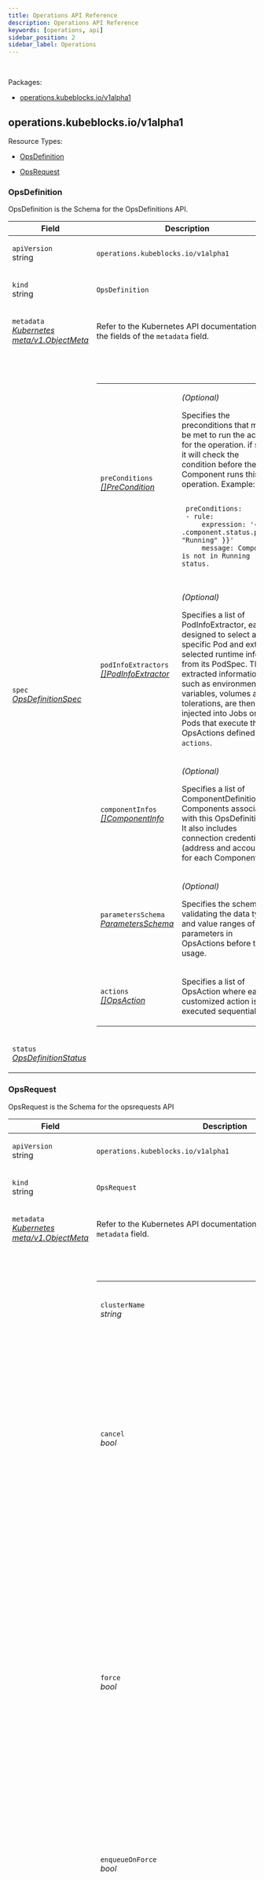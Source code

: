 ```yaml
---
title: Operations API Reference
description: Operations API Reference
keywords: [operations, api]
sidebar_position: 2
sidebar_label: Operations
---
```

<br />

<p>
Packages:
</p>
<ul>
<li>

<a href="#operations.kubeblocks.io%2fv1alpha1">operations.kubeblocks.io/v1alpha1</a>

</li>
</ul>
<h2 id="operations.kubeblocks.io/v1alpha1">operations.kubeblocks.io/v1alpha1</h2>
Resource Types:
<ul><li>

<a href="#operations.kubeblocks.io/v1alpha1.OpsDefinition">OpsDefinition</a>

</li><li>

<a href="#operations.kubeblocks.io/v1alpha1.OpsRequest">OpsRequest</a>

</li></ul>
<h3 id="operations.kubeblocks.io/v1alpha1.OpsDefinition">
OpsDefinition

</h3>
<div>

<p>
OpsDefinition is the Schema for the OpsDefinitions API.
</p>
</div>
<table>
<thead>
<tr>

<th>Field</th>
<th>Description</th>

</tr>
</thead>
<tbody>
<tr>

<td>

<code>apiVersion</code><br/>
string
</td>
<td>

<code>operations.kubeblocks.io/v1alpha1</code>

</td>

</tr>
<tr>

<td>

<code>kind</code><br/>
string

</td>
<td>
<code>OpsDefinition</code>
</td>

</tr>
<tr>

<td>

<code>metadata</code><br/>
<em>
<a href="https://kubernetes.io/docs/reference/generated/kubernetes-api/v1.25/#objectmeta-v1-meta">
Kubernetes meta/v1.ObjectMeta
</a>
</em>

</td>
<td>

Refer to the Kubernetes API documentation for the fields of the
<code>metadata</code> field.

</td>

</tr>
<tr>

<td>

<code>spec</code><br/>
<em>
<a href="#operations.kubeblocks.io/v1alpha1.OpsDefinitionSpec">
OpsDefinitionSpec
</a>
</em>

</td>
<td>

<br/>
<br/>
<table>
<tbody>
<tr>

<td>

<code>preConditions</code><br/>
<em>
<a href="#operations.kubeblocks.io/v1alpha1.PreCondition">
[]PreCondition
</a>
</em>

</td>
<td>

<em>(Optional)</em>

<p>
Specifies the preconditions that must be met to run the actions for the operation.
if set, it will check the condition before the Component runs this operation.
Example:
</p>
<pre>
<code class="language-yaml">
 preConditions:
 - rule:
     expression: '&#123;&#123; eq .component.status.phase &quot;Running&quot; &#125;&#125;'
     message: Component is not in Running status.
</code>
</pre>

</td>

</tr>
<tr>

<td>

<code>podInfoExtractors</code><br/>
<em>
<a href="#operations.kubeblocks.io/v1alpha1.PodInfoExtractor">
[]PodInfoExtractor
</a>
</em>

</td>
<td>

<em>(Optional)</em>

<p>
Specifies a list of PodInfoExtractor, each designed to select a specific Pod and extract selected runtime info
from its PodSpec.
The extracted information, such as environment variables, volumes and tolerations, are then injected into
Jobs or Pods that execute the OpsActions defined in <code>actions</code>.
</p>

</td>

</tr>
<tr>

<td>

<code>componentInfos</code><br/>
<em>
<a href="#operations.kubeblocks.io/v1alpha1.ComponentInfo">
[]ComponentInfo
</a>
</em>

</td>
<td>

<em>(Optional)</em>

<p>
Specifies a list of ComponentDefinition for Components associated with this OpsDefinition.
It also includes connection credentials (address and account) for each Component.
</p>

</td>

</tr>
<tr>

<td>

<code>parametersSchema</code><br/>
<em>
<a href="#operations.kubeblocks.io/v1alpha1.ParametersSchema">
ParametersSchema
</a>
</em>

</td>
<td>

<em>(Optional)</em>

<p>
Specifies the schema for validating the data types and value ranges of parameters in OpsActions before their usage.
</p>

</td>

</tr>
<tr>

<td>

<code>actions</code><br/>
<em>
<a href="#operations.kubeblocks.io/v1alpha1.OpsAction">
[]OpsAction
</a>
</em>

</td>
<td>


<p>
Specifies a list of OpsAction where each customized action is executed sequentially.
</p>

</td>

</tr>
</tbody>
</table>

</td>

</tr>
<tr>

<td>

<code>status</code><br/>
<em>
<a href="#operations.kubeblocks.io/v1alpha1.OpsDefinitionStatus">
OpsDefinitionStatus
</a>
</em>

</td>
<td>


</td>

</tr>
</tbody>
</table>
<h3 id="operations.kubeblocks.io/v1alpha1.OpsRequest">
OpsRequest

</h3>
<div>

<p>
OpsRequest is the Schema for the opsrequests API
</p>
</div>
<table>
<thead>
<tr>

<th>Field</th>
<th>Description</th>

</tr>
</thead>
<tbody>
<tr>

<td>

<code>apiVersion</code><br/>
string
</td>
<td>

<code>operations.kubeblocks.io/v1alpha1</code>

</td>

</tr>
<tr>

<td>

<code>kind</code><br/>
string

</td>
<td>
<code>OpsRequest</code>
</td>

</tr>
<tr>

<td>

<code>metadata</code><br/>
<em>
<a href="https://kubernetes.io/docs/reference/generated/kubernetes-api/v1.25/#objectmeta-v1-meta">
Kubernetes meta/v1.ObjectMeta
</a>
</em>

</td>
<td>

Refer to the Kubernetes API documentation for the fields of the
<code>metadata</code> field.

</td>

</tr>
<tr>

<td>

<code>spec</code><br/>
<em>
<a href="#operations.kubeblocks.io/v1alpha1.OpsRequestSpec">
OpsRequestSpec
</a>
</em>

</td>
<td>

<br/>
<br/>
<table>
<tbody>
<tr>

<td>

<code>clusterName</code><br/>
<em>
string
</em>

</td>
<td>


<p>
Specifies the name of the Cluster resource that this operation is targeting.
</p>

</td>

</tr>
<tr>

<td>

<code>cancel</code><br/>
<em>
bool
</em>

</td>
<td>

<em>(Optional)</em>

<p>
Indicates whether the current operation should be canceled and terminated gracefully if it&rsquo;s in the
&ldquo;Pending&rdquo;, &ldquo;Creating&rdquo;, or &ldquo;Running&rdquo; state.
</p>

<p>
This field applies only to &ldquo;VerticalScaling&rdquo; and &ldquo;HorizontalScaling&rdquo; opsRequests.
</p>

<p>
Note: Setting <code>cancel</code> to true is irreversible; further modifications to this field are ineffective.
</p>

</td>

</tr>
<tr>

<td>

<code>force</code><br/>
<em>
bool
</em>

</td>
<td>

<em>(Optional)</em>

<p>
Instructs the system to bypass pre-checks (including cluster state checks and customized pre-conditions hooks)
and immediately execute the opsRequest, except for the opsRequest of &lsquo;Start&rsquo; type, which will still undergo
pre-checks even if <code>force</code> is true.
</p>

<p>
This is useful for concurrent execution of &lsquo;VerticalScaling&rsquo; and &lsquo;HorizontalScaling&rsquo; opsRequests.
By setting <code>force</code> to true, you can bypass the default checks and demand these opsRequests to run
simultaneously.
</p>

<p>
Note: Once set, the <code>force</code> field is immutable and cannot be updated.
</p>

</td>

</tr>
<tr>

<td>

<code>enqueueOnForce</code><br/>
<em>
bool
</em>

</td>
<td>

<em>(Optional)</em>

<p>
Indicates whether opsRequest should continue to queue when &lsquo;force&rsquo; is set to true.
</p>

</td>

</tr>
<tr>

<td>

<code>type</code><br/>
<em>
<a href="#operations.kubeblocks.io/v1alpha1.OpsType">
OpsType
</a>
</em>

</td>
<td>


<p>
Specifies the type of this operation. Supported types include &ldquo;Start&rdquo;, &ldquo;Stop&rdquo;, &ldquo;Restart&rdquo;, &ldquo;Switchover&rdquo;,
&ldquo;VerticalScaling&rdquo;, &ldquo;HorizontalScaling&rdquo;, &ldquo;VolumeExpansion&rdquo;, &ldquo;Reconfiguring&rdquo;, &ldquo;Upgrade&rdquo;, &ldquo;Backup&rdquo;, &ldquo;Restore&rdquo;,
&ldquo;Expose&rdquo;, &ldquo;RebuildInstance&rdquo;, &ldquo;Custom&rdquo;.
</p>

<p>
Note: This field is immutable once set.
</p>

</td>

</tr>
<tr>

<td>

<code>ttlSecondsAfterSucceed</code><br/>
<em>
int32
</em>

</td>
<td>

<em>(Optional)</em>

<p>
Specifies the duration in seconds that an OpsRequest will remain in the system after successfully completing
(when <code>opsRequest.status.phase</code> is &ldquo;Succeed&rdquo;) before automatic deletion.
</p>

</td>

</tr>
<tr>

<td>

<code>ttlSecondsAfterUnsuccessfulCompletion</code><br/>
<em>
int32
</em>

</td>
<td>

<em>(Optional)</em>

<p>
Specifies the duration in seconds that an OpsRequest will remain in the system after completion
for any phase other than &ldquo;Succeed&rdquo; (e.g., &ldquo;Failed&rdquo;, &ldquo;Cancelled&rdquo;, &ldquo;Aborted&rdquo;) before automatic deletion.
</p>

</td>

</tr>
<tr>

<td>

<code>preConditionDeadlineSeconds</code><br/>
<em>
int32
</em>

</td>
<td>

<em>(Optional)</em>

<p>
Specifies the maximum time in seconds that the OpsRequest will wait for its pre-conditions to be met
before it aborts the operation.
If set to 0 (default), pre-conditions must be satisfied immediately for the OpsRequest to proceed.
</p>

</td>

</tr>
<tr>

<td>

<code>timeoutSeconds</code><br/>
<em>
int32
</em>

</td>
<td>

<em>(Optional)</em>

<p>
Specifies the maximum duration (in seconds) that an opsRequest is allowed to run.
If the opsRequest runs longer than this duration, its phase will be marked as Aborted.
If this value is not set or set to 0, the timeout will be ignored and the opsRequest will run indefinitely.
</p>

</td>

</tr>
<tr>

<td>

<code>SpecificOpsRequest</code><br/>
<em>
<a href="#operations.kubeblocks.io/v1alpha1.SpecificOpsRequest">
SpecificOpsRequest
</a>
</em>

</td>
<td>


<p>

(Members of <code>SpecificOpsRequest</code> are embedded into this type.)

</p>

<p>
Exactly one of its members must be set.
</p>

</td>

</tr>
</tbody>
</table>

</td>

</tr>
<tr>

<td>

<code>status</code><br/>
<em>
<a href="#operations.kubeblocks.io/v1alpha1.OpsRequestStatus">
OpsRequestStatus
</a>
</em>

</td>
<td>


</td>

</tr>
</tbody>
</table>
<h3 id="operations.kubeblocks.io/v1alpha1.ActionTask">
ActionTask

</h3>

<p>

(<em>Appears on:</em><a href="#operations.kubeblocks.io/v1alpha1.ProgressStatusDetail">ProgressStatusDetail</a>)

</p>
<div>
</div>
<table>
<thead>
<tr>

<th>Field</th>
<th>Description</th>

</tr>
</thead>
<tbody>
<tr>

<td>

<code>objectKey</code><br/>
<em>
string
</em>

</td>
<td>


<p>
Represents the name of the task.
</p>

</td>

</tr>
<tr>

<td>

<code>namespace</code><br/>
<em>
string
</em>

</td>
<td>


<p>
Represents the namespace where the task is deployed.
</p>

</td>

</tr>
<tr>

<td>

<code>status</code><br/>
<em>
<a href="#operations.kubeblocks.io/v1alpha1.ActionTaskStatus">
ActionTaskStatus
</a>
</em>

</td>
<td>


<p>
Indicates the current status of the task, including &ldquo;Processing&rdquo;, &ldquo;Failed&rdquo;, &ldquo;Succeed&rdquo;.
</p>

</td>

</tr>
<tr>

<td>

<code>targetPodName</code><br/>
<em>
string
</em>

</td>
<td>

<em>(Optional)</em>

<p>
The name of the Pod that the task is associated with or operates on.
</p>

</td>

</tr>
<tr>

<td>

<code>retries</code><br/>
<em>
int32
</em>

</td>
<td>

<em>(Optional)</em>

<p>
The count of retry attempts made for this task.
</p>

</td>

</tr>
</tbody>
</table>
<h3 id="operations.kubeblocks.io/v1alpha1.ActionTaskStatus">
ActionTaskStatus
(<code>string</code> alias)
</h3>

<p>

(<em>Appears on:</em><a href="#operations.kubeblocks.io/v1alpha1.ActionTask">ActionTask</a>)

</p>
<div>

<p>
ActionTaskStatus defines the status of the task.
</p>
</div>
<table>
<thead>
<tr>

<th>Value</th>
<th>Description</th>

</tr>
</thead>
<tbody><tr>
<td>

<p>
&#34;Failed&#34;
</p>
</td>
<td>

</td>

</tr><tr>
<td>

<p>
&#34;Processing&#34;
</p>
</td>
<td>

</td>

</tr><tr>
<td>

<p>
&#34;Succeed&#34;
</p>
</td>
<td>

</td>

</tr></tbody>
</table>
<h3 id="operations.kubeblocks.io/v1alpha1.Backup">
Backup

</h3>

<p>

(<em>Appears on:</em><a href="#operations.kubeblocks.io/v1alpha1.SpecificOpsRequest">SpecificOpsRequest</a>)

</p>
<div>
</div>
<table>
<thead>
<tr>

<th>Field</th>
<th>Description</th>

</tr>
</thead>
<tbody>
<tr>

<td>

<code>backupName</code><br/>
<em>
string
</em>

</td>
<td>

<em>(Optional)</em>

<p>
Specifies the name of the Backup custom resource.
</p>

</td>

</tr>
<tr>

<td>

<code>backupPolicyName</code><br/>
<em>
string
</em>

</td>
<td>

<em>(Optional)</em>

<p>
Indicates the name of the BackupPolicy applied to perform this Backup.
</p>

</td>

</tr>
<tr>

<td>

<code>backupMethod</code><br/>
<em>
string
</em>

</td>
<td>

<em>(Optional)</em>

<p>
Specifies the name of BackupMethod.
The specified BackupMethod must be defined in the BackupPolicy.
</p>

</td>

</tr>
<tr>

<td>

<code>deletionPolicy</code><br/>
<em>
string
</em>

</td>
<td>

<em>(Optional)</em>

<p>
Determines whether the backup contents stored in backup repository
should be deleted when the Backup custom resource is deleted.
Supported values are <code>Retain</code> and <code>Delete</code>.
- <code>Retain</code> means that the backup content and its physical snapshot on backup repository are kept.
- <code>Delete</code> means that the backup content and its physical snapshot on backup repository are deleted.
</p>

</td>

</tr>
<tr>

<td>

<code>retentionPeriod</code><br/>
<em>
string
</em>

</td>
<td>

<em>(Optional)</em>

<p>
Determines the duration for which the Backup custom resources should be retained.
</p>

<p>
The controller will automatically remove all Backup objects that are older than the specified RetentionPeriod.
For example, RetentionPeriod of <code>30d</code> will keep only the Backup objects of last 30 days.
Sample duration format:
</p>
<ul>
<li>
years: 2y
</li>
<li>
months: 6mo
</li>
<li>
days: 30d
</li>
<li>
hours: 12h
</li>
<li>
minutes: 30m
</li>
</ul>

<p>
You can also combine the above durations. For example: 30d12h30m.
If not set, the Backup objects will be kept forever.
</p>

<p>
If the <code>deletionPolicy</code> is set to &lsquo;Delete&rsquo;, then the associated backup data will also be deleted
along with the Backup object.
Otherwise, only the Backup custom resource will be deleted.
</p>

</td>

</tr>
<tr>

<td>

<code>parentBackupName</code><br/>
<em>
string
</em>

</td>
<td>

<em>(Optional)</em>

<p>
If the specified BackupMethod is incremental, <code>parentBackupName</code> is required.
</p>

</td>

</tr>
<tr>

<td>

<code>parameters</code><br/>
<em>
[]github.com/apecloud/kubeblocks/apis/dataprotection/v1alpha1.ParameterPair
</em>

</td>
<td>

<em>(Optional)</em>

<p>
Specifies a list of name-value pairs representing parameters and their corresponding values.
Parameters match the schema specified in the <code>actionset.spec.parametersSchema</code>
</p>

</td>

</tr>
</tbody>
</table>
<h3 id="operations.kubeblocks.io/v1alpha1.BackupRefSpec">
BackupRefSpec

</h3>
<div>
</div>
<table>
<thead>
<tr>

<th>Field</th>
<th>Description</th>

</tr>
</thead>
<tbody>
<tr>

<td>

<code>ref</code><br/>
<em>
<a href="#operations.kubeblocks.io/v1alpha1.RefNamespaceName">
RefNamespaceName
</a>
</em>

</td>
<td>

<em>(Optional)</em>

<p>
Refers to a reference backup that needs to be restored.
</p>

</td>

</tr>
</tbody>
</table>
<h3 id="operations.kubeblocks.io/v1alpha1.CompletionProbe">
CompletionProbe

</h3>

<p>

(<em>Appears on:</em><a href="#operations.kubeblocks.io/v1alpha1.OpsResourceModifierAction">OpsResourceModifierAction</a>)

</p>
<div>
</div>
<table>
<thead>
<tr>

<th>Field</th>
<th>Description</th>

</tr>
</thead>
<tbody>
<tr>

<td>

<code>initialDelaySeconds</code><br/>
<em>
int32
</em>

</td>
<td>

<em>(Optional)</em>

<p>
Specifies the number of seconds to wait after the resource has been patched before initiating completion probes.
The default value is 5 seconds, with a minimum value of 1.
</p>

</td>

</tr>
<tr>

<td>

<code>timeoutSeconds</code><br/>
<em>
int32
</em>

</td>
<td>

<em>(Optional)</em>

<p>
Specifies the number of seconds after which the probe times out.
The default value is 60 seconds, with a minimum value of 1.
</p>

</td>

</tr>
<tr>

<td>

<code>periodSeconds</code><br/>
<em>
int32
</em>

</td>
<td>

<em>(Optional)</em>

<p>
Specifies the frequency (in seconds) at which the probe should be performed.
The default value is 5 seconds, with a minimum value of 1.
</p>

</td>

</tr>
<tr>

<td>

<code>matchExpressions</code><br/>
<em>
<a href="#operations.kubeblocks.io/v1alpha1.MatchExpressions">
MatchExpressions
</a>
</em>

</td>
<td>


<p>
Executes expressions regularly, based on the value of PeriodSeconds, to determine if the action has been completed.
</p>

</td>

</tr>
</tbody>
</table>
<h3 id="operations.kubeblocks.io/v1alpha1.ComponentInfo">
ComponentInfo

</h3>

<p>

(<em>Appears on:</em><a href="#operations.kubeblocks.io/v1alpha1.OpsDefinitionSpec">OpsDefinitionSpec</a>)

</p>
<div>
</div>
<table>
<thead>
<tr>

<th>Field</th>
<th>Description</th>

</tr>
</thead>
<tbody>
<tr>

<td>

<code>componentDefinitionName</code><br/>
<em>
string
</em>

</td>
<td>


<p>
Specifies the name of the ComponentDefinition.
The name can represent an exact name, a name prefix, or a regular expression pattern.
</p>

<p>
For example:
</p>
<ul>
<li>
&ldquo;mysql-8.0.30-v1alpha1&rdquo;: Matches the exact name &ldquo;mysql-8.0.30-v1alpha1&rdquo;
</li>
<li>
&ldquo;mysql-8.0.30&rdquo;: Matches all names starting with &ldquo;mysql-8.0.30&rdquo;
</li>
<li>
&rdquo;^mysql-8.0.\d&#123;1,2&#125;$&ldquo;: Matches all names starting with &ldquo;mysql-8.0.&rdquo; followed by one or two digits.
</li>
</ul>

</td>

</tr>
<tr>

<td>

<code>accountName</code><br/>
<em>
string
</em>

</td>
<td>

<em>(Optional)</em>

<p>
Specifies the account name associated with the Component.
If set, the corresponding account username and password are injected into containers&rsquo; environment variables
<code>KB_ACCOUNT_USERNAME</code> and <code>KB_ACCOUNT_PASSWORD</code>.
</p>

</td>

</tr>
<tr>

<td>

<code>serviceName</code><br/>
<em>
string
</em>

</td>
<td>

<em>(Optional)</em>

<p>
Specifies the name of the Service.
If set, the service name is injected as the <code>KB_COMP_SVC_NAME</code> environment variable in the containers,
and each service port is mapped to a corresponding environment variable named <code>KB_COMP_SVC_PORT_$(portName)</code>.
The <code>portName</code> is transformed by replacing &lsquo;-&rsquo; with &lsquo;_&rsquo; and converting to uppercase.
</p>

</td>

</tr>
</tbody>
</table>
<h3 id="operations.kubeblocks.io/v1alpha1.ComponentOps">
ComponentOps

</h3>

<p>

(<em>Appears on:</em><a href="#operations.kubeblocks.io/v1alpha1.CustomOpsComponent">CustomOpsComponent</a>, <a href="#operations.kubeblocks.io/v1alpha1.HorizontalScaling">HorizontalScaling</a>, <a href="#operations.kubeblocks.io/v1alpha1.RebuildInstance">RebuildInstance</a>, <a href="#operations.kubeblocks.io/v1alpha1.Reconfigure">Reconfigure</a>, <a href="#operations.kubeblocks.io/v1alpha1.SpecificOpsRequest">SpecificOpsRequest</a>, <a href="#operations.kubeblocks.io/v1alpha1.UpgradeComponent">UpgradeComponent</a>, <a href="#operations.kubeblocks.io/v1alpha1.VerticalScaling">VerticalScaling</a>, <a href="#operations.kubeblocks.io/v1alpha1.VolumeExpansion">VolumeExpansion</a>)

</p>
<div>

<p>
ComponentOps specifies the Component to be operated on.
</p>
</div>
<table>
<thead>
<tr>

<th>Field</th>
<th>Description</th>

</tr>
</thead>
<tbody>
<tr>

<td>

<code>componentName</code><br/>
<em>
string
</em>

</td>
<td>


<p>
Specifies the name of the Component as defined in the cluster.spec
</p>

</td>

</tr>
</tbody>
</table>
<h3 id="operations.kubeblocks.io/v1alpha1.CustomOps">
CustomOps

</h3>

<p>

(<em>Appears on:</em><a href="#operations.kubeblocks.io/v1alpha1.SpecificOpsRequest">SpecificOpsRequest</a>)

</p>
<div>
</div>
<table>
<thead>
<tr>

<th>Field</th>
<th>Description</th>

</tr>
</thead>
<tbody>
<tr>

<td>

<code>opsDefinitionName</code><br/>
<em>
string
</em>

</td>
<td>


<p>
Specifies the name of the OpsDefinition.
</p>

</td>

</tr>
<tr>

<td>

<code>serviceAccountName</code><br/>
<em>
string
</em>

</td>
<td>


<p>
Specifies the name of the ServiceAccount to be used for executing the custom operation.
</p>

</td>

</tr>
<tr>

<td>

<code>maxConcurrentComponents</code><br/>
<em>
<a href="https://pkg.go.dev/k8s.io/apimachinery/pkg/util/intstr#IntOrString">
Kubernetes api utils intstr.IntOrString
</a>
</em>

</td>
<td>

<em>(Optional)</em>

<p>
Specifies the maximum number of components to be operated on concurrently to mitigate performance impact
on clusters with multiple components.
</p>

<p>
It accepts an absolute number (e.g., 5) or a percentage of components to execute in parallel (e.g., &ldquo;10%&rdquo;).
Percentages are rounded up to the nearest whole number of components.
For example, if &ldquo;10%&rdquo; results in less than one, it rounds up to 1.
</p>

<p>
When unspecified, all components are processed simultaneously by default.
</p>

<p>
Note: This feature is not implemented yet.
</p>

</td>

</tr>
<tr>

<td>

<code>components</code><br/>
<em>
<a href="#operations.kubeblocks.io/v1alpha1.CustomOpsComponent">
[]CustomOpsComponent
</a>
</em>

</td>
<td>


<p>
Specifies the components and their parameters for executing custom actions as defined in OpsDefinition.
Requires at least one component.
</p>

</td>

</tr>
</tbody>
</table>
<h3 id="operations.kubeblocks.io/v1alpha1.CustomOpsComponent">
CustomOpsComponent

</h3>

<p>

(<em>Appears on:</em><a href="#operations.kubeblocks.io/v1alpha1.CustomOps">CustomOps</a>)

</p>
<div>
</div>
<table>
<thead>
<tr>

<th>Field</th>
<th>Description</th>

</tr>
</thead>
<tbody>
<tr>

<td>

<code>ComponentOps</code><br/>
<em>
<a href="#operations.kubeblocks.io/v1alpha1.ComponentOps">
ComponentOps
</a>
</em>

</td>
<td>


<p>

(Members of <code>ComponentOps</code> are embedded into this type.)

</p>

<p>
Specifies the name of the Component.
</p>

</td>

</tr>
<tr>

<td>

<code>parameters</code><br/>
<em>
<a href="#operations.kubeblocks.io/v1alpha1.Parameter">
[]Parameter
</a>
</em>

</td>
<td>

<em>(Optional)</em>

<p>
Specifies the parameters that match the schema specified in the <code>opsDefinition.spec.parametersSchema</code>.
</p>

</td>

</tr>
</tbody>
</table>
<h3 id="operations.kubeblocks.io/v1alpha1.EnvVarRef">
EnvVarRef

</h3>

<p>

(<em>Appears on:</em><a href="#operations.kubeblocks.io/v1alpha1.OpsVarSource">OpsVarSource</a>)

</p>
<div>
</div>
<table>
<thead>
<tr>

<th>Field</th>
<th>Description</th>

</tr>
</thead>
<tbody>
<tr>

<td>

<code>targetContainerName</code><br/>
<em>
string
</em>

</td>
<td>

<em>(Optional)</em>

<p>
Specifies the container name in the target Pod.
If not specified, the first container will be used by default.
</p>

</td>

</tr>
<tr>

<td>

<code>envName</code><br/>
<em>
string
</em>

</td>
<td>


<p>
Defines the name of the environment variable.
This name can originate from an &lsquo;env&rsquo; entry or be a data key from an &lsquo;envFrom&rsquo; source.
</p>

</td>

</tr>
</tbody>
</table>
<h3 id="operations.kubeblocks.io/v1alpha1.Expose">
Expose

</h3>

<p>

(<em>Appears on:</em><a href="#operations.kubeblocks.io/v1alpha1.SpecificOpsRequest">SpecificOpsRequest</a>)

</p>
<div>
</div>
<table>
<thead>
<tr>

<th>Field</th>
<th>Description</th>

</tr>
</thead>
<tbody>
<tr>

<td>

<code>componentName</code><br/>
<em>
string
</em>

</td>
<td>


<p>
Specifies the name of the Component.
</p>

</td>

</tr>
<tr>

<td>

<code>switch</code><br/>
<em>
<a href="#operations.kubeblocks.io/v1alpha1.ExposeSwitch">
ExposeSwitch
</a>
</em>

</td>
<td>


<p>
Indicates whether the services will be exposed.
&lsquo;Enable&rsquo; exposes the services. while &lsquo;Disable&rsquo; removes the exposed Service.
</p>

</td>

</tr>
<tr>

<td>

<code>services</code><br/>
<em>
<a href="#operations.kubeblocks.io/v1alpha1.OpsService">
[]OpsService
</a>
</em>

</td>
<td>


<p>
Specifies a list of OpsService.
When an OpsService is exposed, a corresponding ClusterService will be added to <code>cluster.spec.services</code>.
On the other hand, when an OpsService is unexposed, the corresponding ClusterService will be removed
from <code>cluster.spec.services</code>.
</p>

<p>
Note: If <code>componentName</code> is not specified, the <code>ports</code> and <code>selector</code> fields must be provided
in each OpsService definition.
</p>

</td>

</tr>
</tbody>
</table>
<h3 id="operations.kubeblocks.io/v1alpha1.ExposeSwitch">
ExposeSwitch
(<code>string</code> alias)
</h3>

<p>

(<em>Appears on:</em><a href="#operations.kubeblocks.io/v1alpha1.Expose">Expose</a>)

</p>
<div>

<p>
ExposeSwitch Specifies the switch for the expose operation. This switch can be used to enable or disable the expose operation.
</p>
</div>
<table>
<thead>
<tr>

<th>Value</th>
<th>Description</th>

</tr>
</thead>
<tbody><tr>
<td>

<p>
&#34;Disable&#34;
</p>
</td>
<td>

</td>

</tr><tr>
<td>

<p>
&#34;Enable&#34;
</p>
</td>
<td>

</td>

</tr></tbody>
</table>
<h3 id="operations.kubeblocks.io/v1alpha1.FailurePolicyType">
FailurePolicyType
(<code>string</code> alias)
</h3>

<p>

(<em>Appears on:</em><a href="#operations.kubeblocks.io/v1alpha1.OpsAction">OpsAction</a>)

</p>
<div>

<p>
FailurePolicyType specifies the type of failure policy.
</p>
</div>
<table>
<thead>
<tr>

<th>Value</th>
<th>Description</th>

</tr>
</thead>
<tbody><tr>
<td>

<p>
&#34;Fail&#34;
</p>
</td>
<td>

<p>
FailurePolicyFail means that an error will be reported.
</p>

</td>

</tr><tr>
<td>

<p>
&#34;Ignore&#34;
</p>
</td>
<td>

<p>
FailurePolicyIgnore means that an error will be ignored but logged.
</p>

</td>

</tr></tbody>
</table>
<h3 id="operations.kubeblocks.io/v1alpha1.HorizontalScaling">
HorizontalScaling

</h3>

<p>

(<em>Appears on:</em><a href="#operations.kubeblocks.io/v1alpha1.SpecificOpsRequest">SpecificOpsRequest</a>)

</p>
<div>

<p>
HorizontalScaling defines the parameters of a horizontal scaling operation.
</p>
</div>
<table>
<thead>
<tr>

<th>Field</th>
<th>Description</th>

</tr>
</thead>
<tbody>
<tr>

<td>

<code>ComponentOps</code><br/>
<em>
<a href="#operations.kubeblocks.io/v1alpha1.ComponentOps">
ComponentOps
</a>
</em>

</td>
<td>


<p>

(Members of <code>ComponentOps</code> are embedded into this type.)

</p>

<p>
Specifies the name of the Component.
</p>

</td>

</tr>
<tr>

<td>

<code>shards</code><br/>
<em>
int32
</em>

</td>
<td>


<p>
Specifies the desired number of shards for the component.
This parameter is mutually exclusive with other parameters.
</p>

</td>

</tr>
<tr>

<td>

<code>scaleOut</code><br/>
<em>
<a href="#operations.kubeblocks.io/v1alpha1.ScaleOut">
ScaleOut
</a>
</em>

</td>
<td>

<em>(Optional)</em>

<p>
Specifies the replica changes for scaling out components and instance templates,
and brings offline instances back online. Can be used in conjunction with the &ldquo;scaleIn&rdquo; operation.
Note: Any configuration that deletes instances is considered invalid.
</p>

</td>

</tr>
<tr>

<td>

<code>scaleIn</code><br/>
<em>
<a href="#operations.kubeblocks.io/v1alpha1.ScaleIn">
ScaleIn
</a>
</em>

</td>
<td>

<em>(Optional)</em>

<p>
Specifies the replica changes for scaling in components and instance templates,
and takes specified instances offline. Can be used in conjunction with the &ldquo;scaleOut&rdquo; operation.
Note: Any configuration that creates instances is considered invalid.
</p>

</td>

</tr>
</tbody>
</table>
<h3 id="operations.kubeblocks.io/v1alpha1.Instance">
Instance

</h3>

<p>

(<em>Appears on:</em><a href="#operations.kubeblocks.io/v1alpha1.RebuildInstance">RebuildInstance</a>)

</p>
<div>
</div>
<table>
<thead>
<tr>

<th>Field</th>
<th>Description</th>

</tr>
</thead>
<tbody>
<tr>

<td>

<code>name</code><br/>
<em>
string
</em>

</td>
<td>


<p>
Pod name of the instance.
</p>

</td>

</tr>
<tr>

<td>

<code>targetNodeName</code><br/>
<em>
string
</em>

</td>
<td>

<em>(Optional)</em>

<p>
The instance will rebuild on the specified node.
If not set, it will rebuild on a random node.
</p>

</td>

</tr>
</tbody>
</table>
<h3 id="operations.kubeblocks.io/v1alpha1.InstanceReplicasTemplate">
InstanceReplicasTemplate

</h3>

<p>

(<em>Appears on:</em><a href="#operations.kubeblocks.io/v1alpha1.ReplicaChanger">ReplicaChanger</a>)

</p>
<div>

<p>
InstanceReplicasTemplate defines the template for instance replicas.
</p>
</div>
<table>
<thead>
<tr>

<th>Field</th>
<th>Description</th>

</tr>
</thead>
<tbody>
<tr>

<td>

<code>name</code><br/>
<em>
string
</em>

</td>
<td>


<p>
Specifies the name of the instance template.
</p>

</td>

</tr>
<tr>

<td>

<code>replicaChanges</code><br/>
<em>
int32
</em>

</td>
<td>


<p>
Specifies the replica changes for the instance template.
</p>

</td>

</tr>
</tbody>
</table>
<h3 id="operations.kubeblocks.io/v1alpha1.InstanceResourceTemplate">
InstanceResourceTemplate

</h3>

<p>

(<em>Appears on:</em><a href="#operations.kubeblocks.io/v1alpha1.VerticalScaling">VerticalScaling</a>)

</p>
<div>
</div>
<table>
<thead>
<tr>

<th>Field</th>
<th>Description</th>

</tr>
</thead>
<tbody>
<tr>

<td>

<code>name</code><br/>
<em>
string
</em>

</td>
<td>


<p>
Refer to the instance template name of the component or sharding.
</p>

</td>

</tr>
<tr>

<td>

<code>ResourceRequirements</code><br/>
<em>
<a href="https://kubernetes.io/docs/reference/generated/kubernetes-api/v1.25/#resourcerequirements-v1-core">
Kubernetes core/v1.ResourceRequirements
</a>
</em>

</td>
<td>


<p>

(Members of <code>ResourceRequirements</code> are embedded into this type.)

</p>

<p>
Defines the computational resource size for vertical scaling.
</p>

</td>

</tr>
</tbody>
</table>
<h3 id="operations.kubeblocks.io/v1alpha1.InstanceVolumeClaimTemplate">
InstanceVolumeClaimTemplate

</h3>
<div>
</div>
<table>
<thead>
<tr>

<th>Field</th>
<th>Description</th>

</tr>
</thead>
<tbody>
<tr>

<td>

<code>name</code><br/>
<em>
string
</em>

</td>
<td>


<p>
Refer to the instance template name of the component or sharding.
</p>

</td>

</tr>
<tr>

<td>

<code>volumeClaimTemplates</code><br/>
<em>
<a href="#operations.kubeblocks.io/v1alpha1.OpsRequestVolumeClaimTemplate">
[]OpsRequestVolumeClaimTemplate
</a>
</em>

</td>
<td>


<p>
volumeClaimTemplates specifies the storage size and volumeClaimTemplate name.
</p>

</td>

</tr>
</tbody>
</table>
<h3 id="operations.kubeblocks.io/v1alpha1.JSONPatchOperation">
JSONPatchOperation

</h3>

<p>

(<em>Appears on:</em><a href="#operations.kubeblocks.io/v1alpha1.OpsResourceModifierAction">OpsResourceModifierAction</a>)

</p>
<div>
</div>
<table>
<thead>
<tr>

<th>Field</th>
<th>Description</th>

</tr>
</thead>
<tbody>
<tr>

<td>

<code>op</code><br/>
<em>
string
</em>

</td>
<td>


<p>
Specifies the type of JSON patch operation. It supports the following values: &lsquo;add&rsquo;, &lsquo;remove&rsquo;, &lsquo;replace&rsquo;.
</p>

</td>

</tr>
<tr>

<td>

<code>path</code><br/>
<em>
string
</em>

</td>
<td>


<p>
Specifies the json patch path.
</p>

</td>

</tr>
<tr>

<td>

<code>value</code><br/>
<em>
string
</em>

</td>
<td>


<p>
Specifies the value to be used in the JSON patch operation.
</p>

</td>

</tr>
</tbody>
</table>
<h3 id="operations.kubeblocks.io/v1alpha1.LastComponentConfiguration">
LastComponentConfiguration

</h3>

<p>

(<em>Appears on:</em><a href="#operations.kubeblocks.io/v1alpha1.LastConfiguration">LastConfiguration</a>)

</p>
<div>

<p>
LastComponentConfiguration can be used to track and compare the desired state of the Component over time.
</p>
</div>
<table>
<thead>
<tr>

<th>Field</th>
<th>Description</th>

</tr>
</thead>
<tbody>
<tr>

<td>

<code>replicas</code><br/>
<em>
int32
</em>

</td>
<td>

<em>(Optional)</em>

<p>
Records the <code>replicas</code> of the Component prior to any changes.
</p>

</td>

</tr>
<tr>

<td>

<code>shards</code><br/>
<em>
int32
</em>

</td>
<td>

<em>(Optional)</em>

<p>
Records the <code>shards</code> of the Component prior to any changes.
</p>

</td>

</tr>
<tr>

<td>

<code>ResourceRequirements</code><br/>
<em>
<a href="https://kubernetes.io/docs/reference/generated/kubernetes-api/v1.25/#resourcerequirements-v1-core">
Kubernetes core/v1.ResourceRequirements
</a>
</em>

</td>
<td>


<p>

(Members of <code>ResourceRequirements</code> are embedded into this type.)

</p>
<em>(Optional)</em>

<p>
Records the resources of the Component prior to any changes.
</p>

</td>

</tr>
<tr>

<td>

<code>volumeClaimTemplates</code><br/>
<em>
<a href="#operations.kubeblocks.io/v1alpha1.OpsRequestVolumeClaimTemplate">
[]OpsRequestVolumeClaimTemplate
</a>
</em>

</td>
<td>

<em>(Optional)</em>

<p>
Records volumes&rsquo; storage size of the Component prior to any changes.
</p>

</td>

</tr>
<tr>

<td>

<code>services</code><br/>
<em>
[]github.com/apecloud/kubeblocks/apis/apps/v1.ClusterComponentService
</em>

</td>
<td>

<em>(Optional)</em>

<p>
Records the ClusterComponentService list of the Component prior to any changes.
</p>

</td>

</tr>
<tr>

<td>

<code>instances</code><br/>
<em>
[]github.com/apecloud/kubeblocks/apis/apps/v1.InstanceTemplate
</em>

</td>
<td>

<em>(Optional)</em>

<p>
Records the InstanceTemplate list of the Component prior to any changes.
</p>

</td>

</tr>
<tr>

<td>

<code>offlineInstances</code><br/>
<em>
[]string
</em>

</td>
<td>

<em>(Optional)</em>

<p>
Records the offline instances of the Component prior to any changes.
</p>

</td>

</tr>
<tr>

<td>

<code>serviceVersion</code><br/>
<em>
string
</em>

</td>
<td>

<em>(Optional)</em>

<p>
Records the version of the Service expected to be provisioned by this Component prior to any changes.
</p>

</td>

</tr>
<tr>

<td>

<code>componentDefinitionName</code><br/>
<em>
string
</em>

</td>
<td>

<em>(Optional)</em>

<p>
Records the name of the ComponentDefinition prior to any changes.
</p>

</td>

</tr>
</tbody>
</table>
<h3 id="operations.kubeblocks.io/v1alpha1.LastConfiguration">
LastConfiguration

</h3>

<p>

(<em>Appears on:</em><a href="#operations.kubeblocks.io/v1alpha1.OpsRequestStatus">OpsRequestStatus</a>)

</p>
<div>
</div>
<table>
<thead>
<tr>

<th>Field</th>
<th>Description</th>

</tr>
</thead>
<tbody>
<tr>

<td>

<code>components</code><br/>
<em>
<a href="#operations.kubeblocks.io/v1alpha1.LastComponentConfiguration">
map[string]github.com/apecloud/kubeblocks/apis/operations/v1alpha1.LastComponentConfiguration
</a>
</em>

</td>
<td>

<em>(Optional)</em>

<p>
Records the configuration of each Component prior to any changes.
</p>

</td>

</tr>
</tbody>
</table>
<h3 id="operations.kubeblocks.io/v1alpha1.MatchExpressions">
MatchExpressions

</h3>

<p>

(<em>Appears on:</em><a href="#operations.kubeblocks.io/v1alpha1.CompletionProbe">CompletionProbe</a>)

</p>
<div>
</div>
<table>
<thead>
<tr>

<th>Field</th>
<th>Description</th>

</tr>
</thead>
<tbody>
<tr>

<td>

<code>failure</code><br/>
<em>
string
</em>

</td>
<td>

<em>(Optional)</em>

<p>
Specifies a failure condition for an action using a Go template expression.
Should evaluate to either <code>true</code> or <code>false</code>.
The current resource object is parsed into the Go template.
for example, you can use &lsquo;&#123;&#123; eq .spec.replicas 1 &#125;&#125;&rsquo;.
</p>

</td>

</tr>
<tr>

<td>

<code>success</code><br/>
<em>
string
</em>

</td>
<td>


<p>
Specifies a success condition for an action using a Go template expression.
Should evaluate to either <code>true</code> or <code>false</code>.
The current resource object is parsed into the Go template.
for example, using &lsquo;&#123;&#123; eq .spec.replicas 1 &#125;&#125;&rsquo;
</p>

</td>

</tr>
</tbody>
</table>
<h3 id="operations.kubeblocks.io/v1alpha1.OpsAction">
OpsAction

</h3>

<p>

(<em>Appears on:</em><a href="#operations.kubeblocks.io/v1alpha1.OpsDefinitionSpec">OpsDefinitionSpec</a>)

</p>
<div>

<p>
OpsAction specifies a custom action defined in OpsDefinition for execution in a &ldquo;Custom&rdquo; OpsRequest.
</p>

<p>
OpsAction can be of three types:
</p>
<ul>
<li>
workload: Creates a Job or Pod to run custom scripts, ideal for isolated or long-running tasks.
</li>
<li>
exec: Executes commands directly within an existing container using the kubectl exec interface,
suitable for immediate, short-lived operations.
</li>
<li>
resourceModifier: Modifies a K8s object using JSON patches, useful for updating the spec of some resource.
</li>
</ul>
</div>
<table>
<thead>
<tr>

<th>Field</th>
<th>Description</th>

</tr>
</thead>
<tbody>
<tr>

<td>

<code>name</code><br/>
<em>
string
</em>

</td>
<td>


<p>
Specifies the name of the OpsAction.
</p>

</td>

</tr>
<tr>

<td>

<code>failurePolicy</code><br/>
<em>
<a href="#operations.kubeblocks.io/v1alpha1.FailurePolicyType">
FailurePolicyType
</a>
</em>

</td>
<td>

<em>(Optional)</em>

<p>
Specifies the failure policy of the OpsAction.
Valid values are:
</p>
<ul>
<li>
&ldquo;Fail&rdquo;: Marks the entire OpsRequest as failed if the action fails.
</li>
<li>
&ldquo;Ignore&rdquo;: The OpsRequest continues processing despite the failure of the action.
</li>
</ul>

</td>

</tr>
<tr>

<td>

<code>parameters</code><br/>
<em>
[]string
</em>

</td>
<td>

<em>(Optional)</em>

<p>
Specifies the parameters for the OpsAction. Their usage varies based on the action type:
</p>
<ul>
<li>
For &lsquo;workload&rsquo; or &lsquo;exec&rsquo; actions, parameters are injected as environment variables.
</li>
<li>
For &lsquo;resourceModifier&rsquo; actions, parameter can be referenced using $() in fields
<code>resourceModifier.completionProbe.matchExpressions</code> and <code>resourceModifier.jsonPatches[&ast;].value</code>.
</li>
</ul>

</td>

</tr>
<tr>

<td>

<code>workload</code><br/>
<em>
<a href="#operations.kubeblocks.io/v1alpha1.OpsWorkloadAction">
OpsWorkloadAction
</a>
</em>

</td>
<td>

<em>(Optional)</em>

<p>
Specifies the configuration for a &lsquo;workload&rsquo; action.
This action leads to the creation of a K8s workload, such as a Pod or Job, to execute specified tasks.
</p>

</td>

</tr>
<tr>

<td>

<code>exec</code><br/>
<em>
<a href="#operations.kubeblocks.io/v1alpha1.OpsExecAction">
OpsExecAction
</a>
</em>

</td>
<td>

<em>(Optional)</em>

<p>
Specifies the configuration for a &lsquo;exec&rsquo; action.
It creates a Pod and invokes a &lsquo;kubectl exec&rsquo; to run command inside a specified container with the target Pod.
</p>

</td>

</tr>
<tr>

<td>

<code>resourceModifier</code><br/>
<em>
<a href="#operations.kubeblocks.io/v1alpha1.OpsResourceModifierAction">
OpsResourceModifierAction
</a>
</em>

</td>
<td>

<em>(Optional)</em>

<p>
Specifies the configuration for a &lsquo;resourceModifier&rsquo; action.
This action allows for modifications to existing K8s objects.
</p>

<p>
Note: This feature has not been implemented yet.
</p>

</td>

</tr>
</tbody>
</table>
<h3 id="operations.kubeblocks.io/v1alpha1.OpsDefinitionSpec">
OpsDefinitionSpec

</h3>

<p>

(<em>Appears on:</em><a href="#operations.kubeblocks.io/v1alpha1.OpsDefinition">OpsDefinition</a>)

</p>
<div>

<p>
OpsDefinitionSpec defines the desired state of OpsDefinition.
</p>
</div>
<table>
<thead>
<tr>

<th>Field</th>
<th>Description</th>

</tr>
</thead>
<tbody>
<tr>

<td>

<code>preConditions</code><br/>
<em>
<a href="#operations.kubeblocks.io/v1alpha1.PreCondition">
[]PreCondition
</a>
</em>

</td>
<td>

<em>(Optional)</em>

<p>
Specifies the preconditions that must be met to run the actions for the operation.
if set, it will check the condition before the Component runs this operation.
Example:
</p>
<pre>
<code class="language-yaml">
 preConditions:
 - rule:
     expression: '&#123;&#123; eq .component.status.phase &quot;Running&quot; &#125;&#125;'
     message: Component is not in Running status.
</code>
</pre>

</td>

</tr>
<tr>

<td>

<code>podInfoExtractors</code><br/>
<em>
<a href="#operations.kubeblocks.io/v1alpha1.PodInfoExtractor">
[]PodInfoExtractor
</a>
</em>

</td>
<td>

<em>(Optional)</em>

<p>
Specifies a list of PodInfoExtractor, each designed to select a specific Pod and extract selected runtime info
from its PodSpec.
The extracted information, such as environment variables, volumes and tolerations, are then injected into
Jobs or Pods that execute the OpsActions defined in <code>actions</code>.
</p>

</td>

</tr>
<tr>

<td>

<code>componentInfos</code><br/>
<em>
<a href="#operations.kubeblocks.io/v1alpha1.ComponentInfo">
[]ComponentInfo
</a>
</em>

</td>
<td>

<em>(Optional)</em>

<p>
Specifies a list of ComponentDefinition for Components associated with this OpsDefinition.
It also includes connection credentials (address and account) for each Component.
</p>

</td>

</tr>
<tr>

<td>

<code>parametersSchema</code><br/>
<em>
<a href="#operations.kubeblocks.io/v1alpha1.ParametersSchema">
ParametersSchema
</a>
</em>

</td>
<td>

<em>(Optional)</em>

<p>
Specifies the schema for validating the data types and value ranges of parameters in OpsActions before their usage.
</p>

</td>

</tr>
<tr>

<td>

<code>actions</code><br/>
<em>
<a href="#operations.kubeblocks.io/v1alpha1.OpsAction">
[]OpsAction
</a>
</em>

</td>
<td>


<p>
Specifies a list of OpsAction where each customized action is executed sequentially.
</p>

</td>

</tr>
</tbody>
</table>
<h3 id="operations.kubeblocks.io/v1alpha1.OpsDefinitionStatus">
OpsDefinitionStatus

</h3>

<p>

(<em>Appears on:</em><a href="#operations.kubeblocks.io/v1alpha1.OpsDefinition">OpsDefinition</a>)

</p>
<div>

<p>
OpsDefinitionStatus defines the observed state of OpsDefinition
</p>
</div>
<table>
<thead>
<tr>

<th>Field</th>
<th>Description</th>

</tr>
</thead>
<tbody>
<tr>

<td>

<code>observedGeneration</code><br/>
<em>
int64
</em>

</td>
<td>

<em>(Optional)</em>

<p>
Represents the most recent generation observed of this OpsDefinition.
</p>

</td>

</tr>
<tr>

<td>

<code>phase</code><br/>
<em>
<a href="#operations.kubeblocks.io/v1alpha1.Phase">
Phase
</a>
</em>

</td>
<td>

<em>(Optional)</em>

<p>
Represents the current state of the OpsDefinition.
Valid values are &ldquo;&rdquo;, &ldquo;Available&rdquo;, &ldquo;Unavailable&rdquo;.
When it equals to &ldquo;Available&rdquo;, the OpsDefinition is ready and can be used in a &ldquo;Custom&rdquo; OpsRequest.
</p>

</td>

</tr>
<tr>

<td>

<code>message</code><br/>
<em>
string
</em>

</td>
<td>

<em>(Optional)</em>

<p>
Provides additional information about the current phase.
</p>

</td>

</tr>
</tbody>
</table>
<h3 id="operations.kubeblocks.io/v1alpha1.OpsEnvVar">
OpsEnvVar

</h3>

<p>

(<em>Appears on:</em><a href="#operations.kubeblocks.io/v1alpha1.PodInfoExtractor">PodInfoExtractor</a>)

</p>
<div>
</div>
<table>
<thead>
<tr>

<th>Field</th>
<th>Description</th>

</tr>
</thead>
<tbody>
<tr>

<td>

<code>name</code><br/>
<em>
string
</em>

</td>
<td>


<p>
Specifies the name of the environment variable to be injected into Pods executing OpsActions.
It must conform to the C_IDENTIFIER format, which includes only alphanumeric characters and underscores, and cannot begin with a digit.
</p>

</td>

</tr>
<tr>

<td>

<code>valueFrom</code><br/>
<em>
<a href="#operations.kubeblocks.io/v1alpha1.OpsVarSource">
OpsVarSource
</a>
</em>

</td>
<td>


<p>
Specifies the source of the environment variable&rsquo;s value.
</p>

</td>

</tr>
</tbody>
</table>
<h3 id="operations.kubeblocks.io/v1alpha1.OpsExecAction">
OpsExecAction

</h3>

<p>

(<em>Appears on:</em><a href="#operations.kubeblocks.io/v1alpha1.OpsAction">OpsAction</a>)

</p>
<div>
</div>
<table>
<thead>
<tr>

<th>Field</th>
<th>Description</th>

</tr>
</thead>
<tbody>
<tr>

<td>

<code>podInfoExtractorName</code><br/>
<em>
string
</em>

</td>
<td>


<p>
Specifies a PodInfoExtractor defined in the <code>opsDefinition.spec.podInfoExtractors</code>.
</p>

</td>

</tr>
<tr>

<td>

<code>backoffLimit</code><br/>
<em>
int32
</em>

</td>
<td>

<em>(Optional)</em>

<p>
Specifies the number of retries allowed before marking the action as failed.
</p>

</td>

</tr>
<tr>

<td>

<code>command</code><br/>
<em>
[]string
</em>

</td>
<td>


<p>
The command to be executed via &lsquo;kubectl exec &ndash;&rsquo;.
</p>

</td>

</tr>
<tr>

<td>

<code>containerName</code><br/>
<em>
string
</em>

</td>
<td>

<em>(Optional)</em>

<p>
The name of the container in the target pod where the command should be executed.
This corresponds to the <code>-c &#123;containerName&#125;</code> option in <code>kubectl exec</code>.
</p>

<p>
If not set, the first container is used.
</p>

</td>

</tr>
</tbody>
</table>
<h3 id="operations.kubeblocks.io/v1alpha1.OpsPhase">
OpsPhase
(<code>string</code> alias)
</h3>

<p>

(<em>Appears on:</em><a href="#operations.kubeblocks.io/v1alpha1.OpsRequestStatus">OpsRequestStatus</a>)

</p>
<div>

<p>
OpsPhase defines opsRequest phase.
</p>
</div>
<table>
<thead>
<tr>

<th>Value</th>
<th>Description</th>

</tr>
</thead>
<tbody><tr>
<td>

<p>
&#34;Aborted&#34;
</p>
</td>
<td>

</td>

</tr><tr>
<td>

<p>
&#34;Cancelled&#34;
</p>
</td>
<td>

</td>

</tr><tr>
<td>

<p>
&#34;Cancelling&#34;
</p>
</td>
<td>

</td>

</tr><tr>
<td>

<p>
&#34;Creating&#34;
</p>
</td>
<td>

</td>

</tr><tr>
<td>

<p>
&#34;Failed&#34;
</p>
</td>
<td>

</td>

</tr><tr>
<td>

<p>
&#34;Pending&#34;
</p>
</td>
<td>

</td>

</tr><tr>
<td>

<p>
&#34;Running&#34;
</p>
</td>
<td>

</td>

</tr><tr>
<td>

<p>
&#34;Succeed&#34;
</p>
</td>
<td>

</td>

</tr></tbody>
</table>
<h3 id="operations.kubeblocks.io/v1alpha1.OpsRecorder">
OpsRecorder

</h3>
<div>
</div>
<table>
<thead>
<tr>

<th>Field</th>
<th>Description</th>

</tr>
</thead>
<tbody>
<tr>

<td>

<code>name</code><br/>
<em>
string
</em>

</td>
<td>


<p>
name OpsRequest name
</p>

</td>

</tr>
<tr>

<td>

<code>type</code><br/>
<em>
<a href="#operations.kubeblocks.io/v1alpha1.OpsType">
OpsType
</a>
</em>

</td>
<td>


<p>
opsRequest type
</p>

</td>

</tr>
<tr>

<td>

<code>inQueue</code><br/>
<em>
bool
</em>

</td>
<td>


<p>
indicates whether the current opsRequest is in the queue
</p>

</td>

</tr>
<tr>

<td>

<code>queueBySelf</code><br/>
<em>
bool
</em>

</td>
<td>


<p>
indicates that the operation is queued for execution within its own-type scope.
</p>

</td>

</tr>
</tbody>
</table>
<h3 id="operations.kubeblocks.io/v1alpha1.OpsRequestBehaviour">
OpsRequestBehaviour

</h3>
<div>
</div>
<table>
<thead>
<tr>

<th>Field</th>
<th>Description</th>

</tr>
</thead>
<tbody>
<tr>

<td>

<code>FromClusterPhases</code><br/>
<em>
[]github.com/apecloud/kubeblocks/apis/apps/v1.ClusterPhase
</em>

</td>
<td>


</td>

</tr>
<tr>

<td>

<code>ToClusterPhase</code><br/>
<em>
github.com/apecloud/kubeblocks/apis/apps/v1.ClusterPhase
</em>

</td>
<td>


</td>

</tr>
</tbody>
</table>
<h3 id="operations.kubeblocks.io/v1alpha1.OpsRequestComponentStatus">
OpsRequestComponentStatus

</h3>

<p>

(<em>Appears on:</em><a href="#operations.kubeblocks.io/v1alpha1.OpsRequestStatus">OpsRequestStatus</a>)

</p>
<div>
</div>
<table>
<thead>
<tr>

<th>Field</th>
<th>Description</th>

</tr>
</thead>
<tbody>
<tr>

<td>

<code>phase</code><br/>
<em>
github.com/apecloud/kubeblocks/apis/apps/v1.ComponentPhase
</em>

</td>
<td>

<em>(Optional)</em>

<p>
Records the current phase of the Component, mirroring <code>cluster.status.components[componentName].phase</code>.
</p>

</td>

</tr>
<tr>

<td>

<code>lastFailedTime</code><br/>
<em>
<a href="https://kubernetes.io/docs/reference/generated/kubernetes-api/v1.25/#time-v1-meta">
Kubernetes meta/v1.Time
</a>
</em>

</td>
<td>

<em>(Optional)</em>

<p>
Records the timestamp when the Component last transitioned to a &ldquo;Failed&rdquo; phase.
</p>

</td>

</tr>
<tr>

<td>

<code>preCheck</code><br/>
<em>
<a href="#operations.kubeblocks.io/v1alpha1.PreCheckResult">
PreCheckResult
</a>
</em>

</td>
<td>

<em>(Optional)</em>

<p>
Records the result of the preConditions check of the opsRequest, which determines subsequent steps.
</p>

</td>

</tr>
<tr>

<td>

<code>progressDetails</code><br/>
<em>
<a href="#operations.kubeblocks.io/v1alpha1.ProgressStatusDetail">
[]ProgressStatusDetail
</a>
</em>

</td>
<td>

<em>(Optional)</em>

<p>
Describes the progress details of objects or actions associated with the Component.
</p>

</td>

</tr>
<tr>

<td>

<code>reason</code><br/>
<em>
string
</em>

</td>
<td>

<em>(Optional)</em>

<p>
Provides an explanation for the Component being in its current state.
</p>

</td>

</tr>
<tr>

<td>

<code>message</code><br/>
<em>
string
</em>

</td>
<td>

<em>(Optional)</em>

<p>
Provides a human-readable message indicating details about this operation.
</p>

</td>

</tr>
</tbody>
</table>
<h3 id="operations.kubeblocks.io/v1alpha1.OpsRequestSpec">
OpsRequestSpec

</h3>

<p>

(<em>Appears on:</em><a href="#operations.kubeblocks.io/v1alpha1.OpsRequest">OpsRequest</a>)

</p>
<div>

<p>
OpsRequestSpec defines the desired state of OpsRequest
</p>
</div>
<table>
<thead>
<tr>

<th>Field</th>
<th>Description</th>

</tr>
</thead>
<tbody>
<tr>

<td>

<code>clusterName</code><br/>
<em>
string
</em>

</td>
<td>


<p>
Specifies the name of the Cluster resource that this operation is targeting.
</p>

</td>

</tr>
<tr>

<td>

<code>cancel</code><br/>
<em>
bool
</em>

</td>
<td>

<em>(Optional)</em>

<p>
Indicates whether the current operation should be canceled and terminated gracefully if it&rsquo;s in the
&ldquo;Pending&rdquo;, &ldquo;Creating&rdquo;, or &ldquo;Running&rdquo; state.
</p>

<p>
This field applies only to &ldquo;VerticalScaling&rdquo; and &ldquo;HorizontalScaling&rdquo; opsRequests.
</p>

<p>
Note: Setting <code>cancel</code> to true is irreversible; further modifications to this field are ineffective.
</p>

</td>

</tr>
<tr>

<td>

<code>force</code><br/>
<em>
bool
</em>

</td>
<td>

<em>(Optional)</em>

<p>
Instructs the system to bypass pre-checks (including cluster state checks and customized pre-conditions hooks)
and immediately execute the opsRequest, except for the opsRequest of &lsquo;Start&rsquo; type, which will still undergo
pre-checks even if <code>force</code> is true.
</p>

<p>
This is useful for concurrent execution of &lsquo;VerticalScaling&rsquo; and &lsquo;HorizontalScaling&rsquo; opsRequests.
By setting <code>force</code> to true, you can bypass the default checks and demand these opsRequests to run
simultaneously.
</p>

<p>
Note: Once set, the <code>force</code> field is immutable and cannot be updated.
</p>

</td>

</tr>
<tr>

<td>

<code>enqueueOnForce</code><br/>
<em>
bool
</em>

</td>
<td>

<em>(Optional)</em>

<p>
Indicates whether opsRequest should continue to queue when &lsquo;force&rsquo; is set to true.
</p>

</td>

</tr>
<tr>

<td>

<code>type</code><br/>
<em>
<a href="#operations.kubeblocks.io/v1alpha1.OpsType">
OpsType
</a>
</em>

</td>
<td>


<p>
Specifies the type of this operation. Supported types include &ldquo;Start&rdquo;, &ldquo;Stop&rdquo;, &ldquo;Restart&rdquo;, &ldquo;Switchover&rdquo;,
&ldquo;VerticalScaling&rdquo;, &ldquo;HorizontalScaling&rdquo;, &ldquo;VolumeExpansion&rdquo;, &ldquo;Reconfiguring&rdquo;, &ldquo;Upgrade&rdquo;, &ldquo;Backup&rdquo;, &ldquo;Restore&rdquo;,
&ldquo;Expose&rdquo;, &ldquo;RebuildInstance&rdquo;, &ldquo;Custom&rdquo;.
</p>

<p>
Note: This field is immutable once set.
</p>

</td>

</tr>
<tr>

<td>

<code>ttlSecondsAfterSucceed</code><br/>
<em>
int32
</em>

</td>
<td>

<em>(Optional)</em>

<p>
Specifies the duration in seconds that an OpsRequest will remain in the system after successfully completing
(when <code>opsRequest.status.phase</code> is &ldquo;Succeed&rdquo;) before automatic deletion.
</p>

</td>

</tr>
<tr>

<td>

<code>ttlSecondsAfterUnsuccessfulCompletion</code><br/>
<em>
int32
</em>

</td>
<td>

<em>(Optional)</em>

<p>
Specifies the duration in seconds that an OpsRequest will remain in the system after completion
for any phase other than &ldquo;Succeed&rdquo; (e.g., &ldquo;Failed&rdquo;, &ldquo;Cancelled&rdquo;, &ldquo;Aborted&rdquo;) before automatic deletion.
</p>

</td>

</tr>
<tr>

<td>

<code>preConditionDeadlineSeconds</code><br/>
<em>
int32
</em>

</td>
<td>

<em>(Optional)</em>

<p>
Specifies the maximum time in seconds that the OpsRequest will wait for its pre-conditions to be met
before it aborts the operation.
If set to 0 (default), pre-conditions must be satisfied immediately for the OpsRequest to proceed.
</p>

</td>

</tr>
<tr>

<td>

<code>timeoutSeconds</code><br/>
<em>
int32
</em>

</td>
<td>

<em>(Optional)</em>

<p>
Specifies the maximum duration (in seconds) that an opsRequest is allowed to run.
If the opsRequest runs longer than this duration, its phase will be marked as Aborted.
If this value is not set or set to 0, the timeout will be ignored and the opsRequest will run indefinitely.
</p>

</td>

</tr>
<tr>

<td>

<code>SpecificOpsRequest</code><br/>
<em>
<a href="#operations.kubeblocks.io/v1alpha1.SpecificOpsRequest">
SpecificOpsRequest
</a>
</em>

</td>
<td>


<p>

(Members of <code>SpecificOpsRequest</code> are embedded into this type.)

</p>

<p>
Exactly one of its members must be set.
</p>

</td>

</tr>
</tbody>
</table>
<h3 id="operations.kubeblocks.io/v1alpha1.OpsRequestStatus">
OpsRequestStatus

</h3>

<p>

(<em>Appears on:</em><a href="#operations.kubeblocks.io/v1alpha1.OpsRequest">OpsRequest</a>)

</p>
<div>

<p>
OpsRequestStatus represents the observed state of an OpsRequest.
</p>
</div>
<table>
<thead>
<tr>

<th>Field</th>
<th>Description</th>

</tr>
</thead>
<tbody>
<tr>

<td>

<code>clusterGeneration</code><br/>
<em>
int64
</em>

</td>
<td>

<em>(Optional)</em>

<p>
Records the cluster generation after the OpsRequest action has been handled.
</p>

</td>

</tr>
<tr>

<td>

<code>phase</code><br/>
<em>
<a href="#operations.kubeblocks.io/v1alpha1.OpsPhase">
OpsPhase
</a>
</em>

</td>
<td>


<p>
Represents the phase of the OpsRequest.
Possible values include &ldquo;Pending&rdquo;, &ldquo;Creating&rdquo;, &ldquo;Running&rdquo;, &ldquo;Cancelling&rdquo;, &ldquo;Cancelled&rdquo;, &ldquo;Failed&rdquo;, &ldquo;Succeed&rdquo;.
</p>

</td>

</tr>
<tr>

<td>

<code>progress</code><br/>
<em>
string
</em>

</td>
<td>


<p>
Represents the progress of the OpsRequest.
</p>

</td>

</tr>
<tr>

<td>

<code>lastConfiguration</code><br/>
<em>
<a href="#operations.kubeblocks.io/v1alpha1.LastConfiguration">
LastConfiguration
</a>
</em>

</td>
<td>

<em>(Optional)</em>

<p>
Records the configuration prior to any changes.
</p>

</td>

</tr>
<tr>

<td>

<code>components</code><br/>
<em>
<a href="#operations.kubeblocks.io/v1alpha1.OpsRequestComponentStatus">
map[string]github.com/apecloud/kubeblocks/apis/operations/v1alpha1.OpsRequestComponentStatus
</a>
</em>

</td>
<td>

<em>(Optional)</em>

<p>
Records the status information of Components changed due to the OpsRequest.
</p>

</td>

</tr>
<tr>

<td>

<code>extras</code><br/>
<em>
[]string
</em>

</td>
<td>


<p>
A collection of additional key-value pairs that provide supplementary information for the OpsRequest.
</p>

</td>

</tr>
<tr>

<td>

<code>startTimestamp</code><br/>
<em>
<a href="https://kubernetes.io/docs/reference/generated/kubernetes-api/v1.25/#time-v1-meta">
Kubernetes meta/v1.Time
</a>
</em>

</td>
<td>

<em>(Optional)</em>

<p>
Records the time when the OpsRequest started processing.
</p>

</td>

</tr>
<tr>

<td>

<code>completionTimestamp</code><br/>
<em>
<a href="https://kubernetes.io/docs/reference/generated/kubernetes-api/v1.25/#time-v1-meta">
Kubernetes meta/v1.Time
</a>
</em>

</td>
<td>

<em>(Optional)</em>

<p>
Records the time when the OpsRequest was completed.
</p>

</td>

</tr>
<tr>

<td>

<code>cancelTimestamp</code><br/>
<em>
<a href="https://kubernetes.io/docs/reference/generated/kubernetes-api/v1.25/#time-v1-meta">
Kubernetes meta/v1.Time
</a>
</em>

</td>
<td>

<em>(Optional)</em>

<p>
Records the time when the OpsRequest was cancelled.
</p>

</td>

</tr>
<tr>

<td>

<code>conditions</code><br/>
<em>
<a href="https://kubernetes.io/docs/reference/generated/kubernetes-api/v1.25/#condition-v1-meta">
[]Kubernetes meta/v1.Condition
</a>
</em>

</td>
<td>

<em>(Optional)</em>

<p>
Describes the detailed status of the OpsRequest.
Possible condition types include &ldquo;Cancelled&rdquo;, &ldquo;WaitForProgressing&rdquo;, &ldquo;Validated&rdquo;, &ldquo;Succeed&rdquo;, &ldquo;Failed&rdquo;, &ldquo;Restarting&rdquo;,
&ldquo;VerticalScaling&rdquo;, &ldquo;HorizontalScaling&rdquo;, &ldquo;VolumeExpanding&rdquo;, &ldquo;Reconfigure&rdquo;, &ldquo;Switchover&rdquo;, &ldquo;Stopping&rdquo;, &ldquo;Starting&rdquo;,
&ldquo;VersionUpgrading&rdquo;, &ldquo;Exposing&rdquo;, &ldquo;Backup&rdquo;, &ldquo;InstancesRebuilding&rdquo;, &ldquo;CustomOperation&rdquo;.
</p>

</td>

</tr>
</tbody>
</table>
<h3 id="operations.kubeblocks.io/v1alpha1.OpsRequestVolumeClaimTemplate">
OpsRequestVolumeClaimTemplate

</h3>

<p>

(<em>Appears on:</em><a href="#operations.kubeblocks.io/v1alpha1.InstanceVolumeClaimTemplate">InstanceVolumeClaimTemplate</a>, <a href="#operations.kubeblocks.io/v1alpha1.LastComponentConfiguration">LastComponentConfiguration</a>, <a href="#operations.kubeblocks.io/v1alpha1.VolumeExpansion">VolumeExpansion</a>)

</p>
<div>
</div>
<table>
<thead>
<tr>

<th>Field</th>
<th>Description</th>

</tr>
</thead>
<tbody>
<tr>

<td>

<code>storage</code><br/>
<em>
<a href="https://kubernetes.io/docs/reference/generated/kubernetes-api/v1.25/#quantity-resource-core">
Kubernetes resource.Quantity
</a>
</em>

</td>
<td>


<p>
Specifies the desired storage size for the volume.
</p>

</td>

</tr>
<tr>

<td>

<code>name</code><br/>
<em>
string
</em>

</td>
<td>


<p>
Specify the name of the volumeClaimTemplate in the Component.
The specified name must match one of the volumeClaimTemplates defined
in the <code>clusterComponentSpec.volumeClaimTemplates</code> field.
</p>

</td>

</tr>
</tbody>
</table>
<h3 id="operations.kubeblocks.io/v1alpha1.OpsResourceModifierAction">
OpsResourceModifierAction

</h3>

<p>

(<em>Appears on:</em><a href="#operations.kubeblocks.io/v1alpha1.OpsAction">OpsAction</a>)

</p>
<div>
</div>
<table>
<thead>
<tr>

<th>Field</th>
<th>Description</th>

</tr>
</thead>
<tbody>
<tr>

<td>

<code>resource</code><br/>
<em>
<a href="#operations.kubeblocks.io/v1alpha1.TypedObjectRef">
TypedObjectRef
</a>
</em>

</td>
<td>


<p>
Specifies the K8s object that is to be updated.
</p>

</td>

</tr>
<tr>

<td>

<code>jsonPatches</code><br/>
<em>
<a href="#operations.kubeblocks.io/v1alpha1.JSONPatchOperation">
[]JSONPatchOperation
</a>
</em>

</td>
<td>


<p>
Specifies a list of patches for modifying the object.
</p>

</td>

</tr>
<tr>

<td>

<code>completionProbe</code><br/>
<em>
<a href="#operations.kubeblocks.io/v1alpha1.CompletionProbe">
CompletionProbe
</a>
</em>

</td>
<td>


<p>
Specifies a method to determine if the action has been completed.
</p>

<p>
Note: This feature has not been implemented yet.
</p>

</td>

</tr>
</tbody>
</table>
<h3 id="operations.kubeblocks.io/v1alpha1.OpsService">
OpsService

</h3>

<p>

(<em>Appears on:</em><a href="#operations.kubeblocks.io/v1alpha1.Expose">Expose</a>)

</p>
<div>

<p>
OpsService represents the parameters to dynamically create or remove a ClusterService in the <code>cluster.spec.services</code> array.
</p>
</div>
<table>
<thead>
<tr>

<th>Field</th>
<th>Description</th>

</tr>
</thead>
<tbody>
<tr>

<td>

<code>name</code><br/>
<em>
string
</em>

</td>
<td>


<p>
Specifies the name of the Service. This name is used to set <code>clusterService.name</code>.
</p>

<p>
Note: This field cannot be updated.
</p>

</td>

</tr>
<tr>

<td>

<code>annotations</code><br/>
<em>
map[string]string
</em>

</td>
<td>

<em>(Optional)</em>

<p>
Contains cloud provider related parameters if ServiceType is LoadBalancer.
</p>

<p>
More info: <a href="https://kubernetes.io/docs/concepts/services-networking/service/#loadbalancer">https://kubernetes.io/docs/concepts/services-networking/service/#loadbalancer</a>.
</p>

</td>

</tr>
<tr>

<td>

<code>ports</code><br/>
<em>
<a href="https://kubernetes.io/docs/reference/generated/kubernetes-api/v1.25/#serviceport-v1-core">
[]Kubernetes core/v1.ServicePort
</a>
</em>

</td>
<td>

<em>(Optional)</em>

<p>
Specifies Port definitions that are to be exposed by a ClusterService.
</p>

<p>
If not specified, the Port definitions from non-NodePort and non-LoadBalancer type ComponentService
defined in the ComponentDefinition (<code>componentDefinition.spec.services</code>) will be used.
If no matching ComponentService is found, the expose operation will fail.
</p>

<p>
More info: <a href="https://kubernetes.io/docs/concepts/services-networking/service/#field-spec-ports">https://kubernetes.io/docs/concepts/services-networking/service/#field-spec-ports</a>
</p>

</td>

</tr>
<tr>

<td>

<code>roleSelector</code><br/>
<em>
string
</em>

</td>
<td>

<em>(Optional)</em>

<p>
Specifies a role to target with the service.
If specified, the service will only be exposed to pods with the matching role.
</p>

<p>
Note: If the component has roles, at least one of &lsquo;roleSelector&rsquo; or &lsquo;podSelector&rsquo; must be specified.
If both are specified, a pod must match both conditions to be selected.
</p>

</td>

</tr>
<tr>

<td>

<code>podSelector</code><br/>
<em>
map[string]string
</em>

</td>
<td>

<em>(Optional)</em>

<p>
Routes service traffic to pods with matching label keys and values.
If specified, the service will only be exposed to pods matching the selector.
</p>

<p>
Note: If the component has roles, at least one of &lsquo;roleSelector&rsquo; or &lsquo;podSelector&rsquo; must be specified.
If both are specified, a pod must match both conditions to be selected.
</p>

</td>

</tr>
<tr>

<td>

<code>serviceType</code><br/>
<em>
<a href="https://kubernetes.io/docs/reference/generated/kubernetes-api/v1.25/#servicetype-v1-core">
Kubernetes core/v1.ServiceType
</a>
</em>

</td>
<td>

<em>(Optional)</em>

<p>
Determines how the Service is exposed. Defaults to &lsquo;ClusterIP&rsquo;.
Valid options are <code>ClusterIP</code>, <code>NodePort</code>, and <code>LoadBalancer</code>.
</p>
<ul>
<li>
<code>ClusterIP</code>: allocates a cluster-internal IP address for load-balancing to endpoints.
Endpoints are determined by the selector or if that is not specified,
they are determined by manual construction of an Endpoints object or EndpointSlice objects.
</li>
<li>
<code>NodePort</code>: builds on ClusterIP and allocates a port on every node which routes to the same endpoints as the clusterIP.
</li>
<li>
<code>LoadBalancer</code>: builds on NodePort and creates an external load-balancer (if supported in the current cloud)
which routes to the same endpoints as the clusterIP.
</li>
</ul>

<p>
Note: although K8s Service type allows the &lsquo;ExternalName&rsquo; type, it is not a valid option for the expose operation.
</p>

<p>
For more info, see:
<a href="https://kubernetes.io/docs/concepts/services-networking/service/#publishing-services-service-types">https://kubernetes.io/docs/concepts/services-networking/service/#publishing-services-service-types</a>.
</p>

</td>

</tr>
<tr>

<td>

<code>ipFamilies</code><br/>
<em>
<a href="https://kubernetes.io/docs/reference/generated/kubernetes-api/v1.25/#ipfamily-v1-core">
[]Kubernetes core/v1.IPFamily
</a>
</em>

</td>
<td>

<em>(Optional)</em>

<p>
A list of IP families (e.g., IPv4, IPv6) assigned to this Service.
</p>

<p>
Usually assigned automatically based on the cluster configuration and the <code>ipFamilyPolicy</code> field.
If specified manually, the requested IP family must be available in the cluster and allowed by the <code>ipFamilyPolicy</code>.
If the requested IP family is not available or not allowed, the Service creation will fail.
</p>

<p>
Valid values:
</p>
<ul>
<li>
&ldquo;IPv4&rdquo;
</li>
<li>
&ldquo;IPv6&rdquo;
</li>
</ul>

<p>
This field may hold a maximum of two entries (dual-stack families, in either order).
</p>

<p>
Common combinations of <code>ipFamilies</code> and <code>ipFamilyPolicy</code> are:
</p>
<ul>
<li>
ipFamilies=[] + ipFamilyPolicy=&ldquo;PreferDualStack&rdquo; :
The Service prefers dual-stack but can fall back to single-stack if the cluster does not support dual-stack.
The IP family is automatically assigned based on the cluster configuration.
</li>
<li>
ipFamilies=[&ldquo;IPV4&rdquo;,&ldquo;IPV6&rdquo;] + ipFamilyPolicy=&ldquo;RequiredDualStack&rdquo; :
The Service requires dual-stack and will only be created if the cluster supports both IPv4 and IPv6.
The primary IP family is IPV4.
</li>
<li>
ipFamilies=[&ldquo;IPV6&rdquo;,&ldquo;IPV4&rdquo;] + ipFamilyPolicy=&ldquo;RequiredDualStack&rdquo; :
The Service requires dual-stack and will only be created if the cluster supports both IPv4 and IPv6.
The primary IP family is IPV6.
</li>
<li>
ipFamilies=[&ldquo;IPV4&rdquo;] + ipFamilyPolicy=&ldquo;SingleStack&rdquo; :
The Service uses a single-stack with IPv4 only.
</li>
<li>
ipFamilies=[&ldquo;IPV6&rdquo;] + ipFamilyPolicy=&ldquo;SingleStack&rdquo; :
The Service uses a single-stack with IPv6 only.
</li>
</ul>

</td>

</tr>
<tr>

<td>

<code>ipFamilyPolicy</code><br/>
<em>
<a href="https://kubernetes.io/docs/reference/generated/kubernetes-api/v1.25/#ipfamilypolicy-v1-core">
Kubernetes core/v1.IPFamilyPolicy
</a>
</em>

</td>
<td>

<em>(Optional)</em>

<p>
Specifies whether the Service should use a single IP family (SingleStack) or two IP families (DualStack).
</p>

<p>
Possible values:
</p>
<ul>
<li>
&lsquo;SingleStack&rsquo; (default) : The Service uses a single IP family.
If no value is provided, IPFamilyPolicy defaults to SingleStack.
</li>
<li>
&lsquo;PreferDualStack&rsquo; : The Service prefers to use two IP families on dual-stack configured clusters
or a single IP family on single-stack clusters.
</li>
<li>
&lsquo;RequiredDualStack&rsquo; : The Service requires two IP families on dual-stack configured clusters.
If the cluster is not configured for dual-stack, the Service creation fails.
</li>
</ul>

</td>

</tr>
</tbody>
</table>
<h3 id="operations.kubeblocks.io/v1alpha1.OpsType">
OpsType
(<code>string</code> alias)
</h3>

<p>

(<em>Appears on:</em><a href="#operations.kubeblocks.io/v1alpha1.OpsRecorder">OpsRecorder</a>, <a href="#operations.kubeblocks.io/v1alpha1.OpsRequestSpec">OpsRequestSpec</a>)

</p>
<div>

<p>
OpsType defines operation types.
</p>
</div>
<table>
<thead>
<tr>

<th>Value</th>
<th>Description</th>

</tr>
</thead>
<tbody><tr>
<td>

<p>
&#34;Backup&#34;
</p>
</td>
<td>

</td>

</tr><tr>
<td>

<p>
&#34;Custom&#34;
</p>
</td>
<td>

<p>
RebuildInstance rebuilding an instance is very useful when a node is offline or an instance is unrecoverable.
</p>

</td>

</tr><tr>
<td>

<p>
&#34;Expose&#34;
</p>
</td>
<td>

<p>
StartType the start operation will start the pods which is deleted in stop operation.
</p>

</td>

</tr><tr>
<td>

<p>
&#34;HorizontalScaling&#34;
</p>
</td>
<td>

</td>

</tr><tr>
<td>

<p>
&#34;RebuildInstance&#34;
</p>
</td>
<td>

</td>

</tr><tr>
<td>

<p>
&#34;Reconfiguring&#34;
</p>
</td>
<td>

</td>

</tr><tr>
<td>

<p>
&#34;Restart&#34;
</p>
</td>
<td>

</td>

</tr><tr>
<td>

<p>
&#34;Restore&#34;
</p>
</td>
<td>

</td>

</tr><tr>
<td>

<p>
&#34;Start&#34;
</p>
</td>
<td>

<p>
StopType the stop operation will delete all pods in a cluster concurrently.
</p>

</td>

</tr><tr>
<td>

<p>
&#34;Stop&#34;
</p>
</td>
<td>

<p>
RestartType the restart operation is a special case of the rolling update operation.
</p>

</td>

</tr><tr>
<td>

<p>
&#34;Switchover&#34;
</p>
</td>
<td>

</td>

</tr><tr>
<td>

<p>
&#34;Upgrade&#34;
</p>
</td>
<td>

</td>

</tr><tr>
<td>

<p>
&#34;VerticalScaling&#34;
</p>
</td>
<td>

</td>

</tr><tr>
<td>

<p>
&#34;VolumeExpansion&#34;
</p>
</td>
<td>

</td>

</tr></tbody>
</table>
<h3 id="operations.kubeblocks.io/v1alpha1.OpsVarSource">
OpsVarSource

</h3>

<p>

(<em>Appears on:</em><a href="#operations.kubeblocks.io/v1alpha1.OpsEnvVar">OpsEnvVar</a>)

</p>
<div>
</div>
<table>
<thead>
<tr>

<th>Field</th>
<th>Description</th>

</tr>
</thead>
<tbody>
<tr>

<td>

<code>envRef</code><br/>
<em>
<a href="#operations.kubeblocks.io/v1alpha1.EnvVarRef">
EnvVarRef
</a>
</em>

</td>
<td>

<em>(Optional)</em>

<p>
Specifies a reference to a specific environment variable within a container.
Used to specify the source of the variable, which can be either &ldquo;env&rdquo; or &ldquo;envFrom&rdquo;.
</p>

</td>

</tr>
<tr>

<td>

<code>fieldPath</code><br/>
<em>
<a href="https://kubernetes.io/docs/reference/generated/kubernetes-api/v1.25/#objectfieldselector-v1-core">
Kubernetes core/v1.ObjectFieldSelector
</a>
</em>

</td>
<td>

<em>(Optional)</em>

<p>
Represents the JSONPath expression pointing to the specific data within the JSON structure of the target Pod.
It is used to extract precise data locations for operations on the Pod.
</p>

</td>

</tr>
</tbody>
</table>
<h3 id="operations.kubeblocks.io/v1alpha1.OpsWorkloadAction">
OpsWorkloadAction

</h3>

<p>

(<em>Appears on:</em><a href="#operations.kubeblocks.io/v1alpha1.OpsAction">OpsAction</a>)

</p>
<div>
</div>
<table>
<thead>
<tr>

<th>Field</th>
<th>Description</th>

</tr>
</thead>
<tbody>
<tr>

<td>

<code>type</code><br/>
<em>
<a href="#operations.kubeblocks.io/v1alpha1.OpsWorkloadType">
OpsWorkloadType
</a>
</em>

</td>
<td>


<p>
Defines the workload type of the action. Valid values include &ldquo;Job&rdquo; and &ldquo;Pod&rdquo;.
</p>
<ul>
<li>
&ldquo;Job&rdquo;: Creates a Job to execute the action.
</li>
<li>
&ldquo;Pod&rdquo;: Creates a Pod to execute the action.
Note: unlike Jobs, manually deleting a Pod does not affect the <code>backoffLimit</code>.
</li>
</ul>

</td>

</tr>
<tr>

<td>

<code>podInfoExtractorName</code><br/>
<em>
string
</em>

</td>
<td>


<p>
Specifies a PodInfoExtractor defined in the <code>opsDefinition.spec.podInfoExtractors</code>.
</p>

</td>

</tr>
<tr>

<td>

<code>backoffLimit</code><br/>
<em>
int32
</em>

</td>
<td>

<em>(Optional)</em>

<p>
Specifies the number of retries allowed before marking the action as failed.
</p>

</td>

</tr>
<tr>

<td>

<code>podSpec</code><br/>
<em>
<a href="https://kubernetes.io/docs/reference/generated/kubernetes-api/v1.25/#podspec-v1-core">
Kubernetes core/v1.PodSpec
</a>
</em>

</td>
<td>


<p>
Specifies the PodSpec of the &lsquo;workload&rsquo; action.
</p>

</td>

</tr>
</tbody>
</table>
<h3 id="operations.kubeblocks.io/v1alpha1.OpsWorkloadType">
OpsWorkloadType
(<code>string</code> alias)
</h3>

<p>

(<em>Appears on:</em><a href="#operations.kubeblocks.io/v1alpha1.OpsWorkloadAction">OpsWorkloadAction</a>)

</p>
<div>

<p>
OpsWorkloadType policy after action failure.
</p>
</div>
<table>
<thead>
<tr>

<th>Value</th>
<th>Description</th>

</tr>
</thead>
<tbody><tr>
<td>

<p>
&#34;Job&#34;
</p>
</td>
<td>

</td>

</tr><tr>
<td>

<p>
&#34;Pod&#34;
</p>
</td>
<td>

</td>

</tr></tbody>
</table>
<h3 id="operations.kubeblocks.io/v1alpha1.Parameter">
Parameter

</h3>

<p>

(<em>Appears on:</em><a href="#operations.kubeblocks.io/v1alpha1.CustomOpsComponent">CustomOpsComponent</a>)

</p>
<div>
</div>
<table>
<thead>
<tr>

<th>Field</th>
<th>Description</th>

</tr>
</thead>
<tbody>
<tr>

<td>

<code>name</code><br/>
<em>
string
</em>

</td>
<td>


<p>
Specifies the identifier of the parameter as defined in the OpsDefinition.
</p>

</td>

</tr>
<tr>

<td>

<code>value</code><br/>
<em>
string
</em>

</td>
<td>


<p>
Holds the data associated with the parameter.
If the parameter type is an array, the format should be &ldquo;v1,v2,v3&rdquo;.
</p>

</td>

</tr>
<tr>

<td>

<code>valueFrom</code><br/>
<em>
<a href="#operations.kubeblocks.io/v1alpha1.ParameterSource">
ParameterSource
</a>
</em>

</td>
<td>


<p>
Source for the parameter&rsquo;s value. Cannot be used if value is not empty.
</p>

</td>

</tr>
</tbody>
</table>
<h3 id="operations.kubeblocks.io/v1alpha1.ParameterPair">
ParameterPair

</h3>

<p>

(<em>Appears on:</em><a href="#operations.kubeblocks.io/v1alpha1.Reconfigure">Reconfigure</a>)

</p>
<div>
</div>
<table>
<thead>
<tr>

<th>Field</th>
<th>Description</th>

</tr>
</thead>
<tbody>
<tr>

<td>

<code>key</code><br/>
<em>
string
</em>

</td>
<td>


<p>
Represents the name of the parameter that is to be updated.
</p>

</td>

</tr>
<tr>

<td>

<code>value</code><br/>
<em>
string
</em>

</td>
<td>

<em>(Optional)</em>

<p>
Represents the parameter values that are to be updated.
If set to nil, the parameter defined by the Key field will be removed from the configuration file.
</p>

</td>

</tr>
</tbody>
</table>
<h3 id="operations.kubeblocks.io/v1alpha1.ParameterSource">
ParameterSource

</h3>

<p>

(<em>Appears on:</em><a href="#operations.kubeblocks.io/v1alpha1.Parameter">Parameter</a>)

</p>
<div>
</div>
<table>
<thead>
<tr>

<th>Field</th>
<th>Description</th>

</tr>
</thead>
<tbody>
<tr>

<td>

<code>configMapKeyRef</code><br/>
<em>
<a href="https://kubernetes.io/docs/reference/generated/kubernetes-api/v1.25/#configmapkeyselector-v1-core">
Kubernetes core/v1.ConfigMapKeySelector
</a>
</em>

</td>
<td>

<em>(Optional)</em>

<p>
Selects a key of a ConfigMap.
</p>

</td>

</tr>
<tr>

<td>

<code>secretKeyRef</code><br/>
<em>
<a href="https://kubernetes.io/docs/reference/generated/kubernetes-api/v1.25/#secretkeyselector-v1-core">
Kubernetes core/v1.SecretKeySelector
</a>
</em>

</td>
<td>

<em>(Optional)</em>

<p>
Selects a key of a Secret.
</p>

</td>

</tr>
</tbody>
</table>
<h3 id="operations.kubeblocks.io/v1alpha1.ParametersSchema">
ParametersSchema

</h3>

<p>

(<em>Appears on:</em><a href="#operations.kubeblocks.io/v1alpha1.OpsDefinitionSpec">OpsDefinitionSpec</a>)

</p>
<div>
</div>
<table>
<thead>
<tr>

<th>Field</th>
<th>Description</th>

</tr>
</thead>
<tbody>
<tr>

<td>

<code>openAPIV3Schema</code><br/>
<em>
<a href="https://kubernetes.io/docs/reference/generated/kubernetes-api/v1.25/#jsonschemaprops-v1-apiextensions-k8s-io">
Kubernetes api extensions v1.JSONSchemaProps
</a>
</em>

</td>
<td>

<em>(Optional)</em>

<p>
Defines the schema for parameters using the OpenAPI v3.
The supported property types include:
- string
- number
- integer
- array: Note that only items of string type are supported.
</p>

</td>

</tr>
</tbody>
</table>
<h3 id="operations.kubeblocks.io/v1alpha1.Phase">
Phase
(<code>string</code> alias)
</h3>

<p>

(<em>Appears on:</em><a href="#operations.kubeblocks.io/v1alpha1.OpsDefinitionStatus">OpsDefinitionStatus</a>)

</p>
<div>

<p>
Phase represents the current status of the ClusterDefinition CR.
</p>
</div>
<table>
<thead>
<tr>

<th>Value</th>
<th>Description</th>

</tr>
</thead>
<tbody><tr>
<td>

<p>
&#34;Available&#34;
</p>
</td>
<td>

<p>
AvailablePhase indicates that the object is in an available state.
</p>

</td>

</tr><tr>
<td>

<p>
&#34;Unavailable&#34;
</p>
</td>
<td>

<p>
UnavailablePhase indicates that the object is in an unavailable state.
</p>

</td>

</tr></tbody>
</table>
<h3 id="operations.kubeblocks.io/v1alpha1.PodInfoExtractor">
PodInfoExtractor

</h3>

<p>

(<em>Appears on:</em><a href="#operations.kubeblocks.io/v1alpha1.OpsDefinitionSpec">OpsDefinitionSpec</a>)

</p>
<div>
</div>
<table>
<thead>
<tr>

<th>Field</th>
<th>Description</th>

</tr>
</thead>
<tbody>
<tr>

<td>

<code>name</code><br/>
<em>
string
</em>

</td>
<td>


<p>
Specifies the name of the PodInfoExtractor.
</p>

</td>

</tr>
<tr>

<td>

<code>env</code><br/>
<em>
<a href="#operations.kubeblocks.io/v1alpha1.OpsEnvVar">
[]OpsEnvVar
</a>
</em>

</td>
<td>

<em>(Optional)</em>

<p>
Specifies a list of environment variables to be extracted from a selected Pod,
and injected into the containers executing each OpsAction.
</p>

</td>

</tr>
<tr>

<td>

<code>podSelector</code><br/>
<em>
<a href="#operations.kubeblocks.io/v1alpha1.PodSelector">
PodSelector
</a>
</em>

</td>
<td>


<p>
Used to select the target Pod from which environment variables and volumes are extracted from its PodSpec.
</p>

</td>

</tr>
<tr>

<td>

<code>volumeMounts</code><br/>
<em>
<a href="https://kubernetes.io/docs/reference/generated/kubernetes-api/v1.25/#volumemount-v1-core">
[]Kubernetes core/v1.VolumeMount
</a>
</em>

</td>
<td>

<em>(Optional)</em>

<p>
Specifies a list of volumes, along with their respective mount points, that are to be extracted from a selected Pod,
and mounted onto the containers executing each OpsAction.
This allows the containers to access shared or persistent data necessary for the operation.
</p>

</td>

</tr>
</tbody>
</table>
<h3 id="operations.kubeblocks.io/v1alpha1.PodSelectionPolicy">
PodSelectionPolicy
(<code>string</code> alias)
</h3>

<p>

(<em>Appears on:</em><a href="#operations.kubeblocks.io/v1alpha1.PodSelector">PodSelector</a>)

</p>
<div>

<p>
PodSelectionPolicy pod selection strategy.
</p>
</div>
<table>
<thead>
<tr>

<th>Value</th>
<th>Description</th>

</tr>
</thead>
<tbody><tr>
<td>

<p>
&#34;All&#34;
</p>
</td>
<td>

</td>

</tr><tr>
<td>

<p>
&#34;Any&#34;
</p>
</td>
<td>

</td>

</tr></tbody>
</table>
<h3 id="operations.kubeblocks.io/v1alpha1.PodSelector">
PodSelector

</h3>

<p>

(<em>Appears on:</em><a href="#operations.kubeblocks.io/v1alpha1.PodInfoExtractor">PodInfoExtractor</a>)

</p>
<div>

<p>
PodSelector selects the target Pod from which environment variables and volumes are extracted from its PodSpec.
</p>
</div>
<table>
<thead>
<tr>

<th>Field</th>
<th>Description</th>

</tr>
</thead>
<tbody>
<tr>

<td>

<code>role</code><br/>
<em>
string
</em>

</td>
<td>

<em>(Optional)</em>

<p>
Specifies the role of the target Pod.
</p>

</td>

</tr>
<tr>

<td>

<code>multiPodSelectionPolicy</code><br/>
<em>
<a href="#operations.kubeblocks.io/v1alpha1.PodSelectionPolicy">
PodSelectionPolicy
</a>
</em>

</td>
<td>


<p>
Defines the policy for selecting the target pod when multiple pods match the podSelector.
It can be either &lsquo;Any&rsquo; (select any one pod that matches the podSelector)
or &lsquo;All&rsquo; (select all pods that match the podSelector).
</p>

</td>

</tr>
</tbody>
</table>
<h3 id="operations.kubeblocks.io/v1alpha1.PointInTimeRefSpec">
PointInTimeRefSpec

</h3>
<div>
</div>
<table>
<thead>
<tr>

<th>Field</th>
<th>Description</th>

</tr>
</thead>
<tbody>
<tr>

<td>

<code>time</code><br/>
<em>
<a href="https://kubernetes.io/docs/reference/generated/kubernetes-api/v1.25/#time-v1-meta">
Kubernetes meta/v1.Time
</a>
</em>

</td>
<td>

<em>(Optional)</em>

<p>
Refers to the specific time point for restoration, with UTC as the time zone.
</p>

</td>

</tr>
<tr>

<td>

<code>ref</code><br/>
<em>
<a href="#operations.kubeblocks.io/v1alpha1.RefNamespaceName">
RefNamespaceName
</a>
</em>

</td>
<td>

<em>(Optional)</em>

<p>
Refers to a reference source cluster that needs to be restored.
</p>

</td>

</tr>
</tbody>
</table>
<h3 id="operations.kubeblocks.io/v1alpha1.PreCheckResult">
PreCheckResult

</h3>

<p>

(<em>Appears on:</em><a href="#operations.kubeblocks.io/v1alpha1.OpsRequestComponentStatus">OpsRequestComponentStatus</a>)

</p>
<div>
</div>
<table>
<thead>
<tr>

<th>Field</th>
<th>Description</th>

</tr>
</thead>
<tbody>
<tr>

<td>

<code>pass</code><br/>
<em>
bool
</em>

</td>
<td>


<p>
Indicates whether the preCheck operation passed or failed.
</p>

</td>

</tr>
<tr>

<td>

<code>message</code><br/>
<em>
string
</em>

</td>
<td>

<em>(Optional)</em>

<p>
Provides explanations related to the preCheck result in a human-readable format.
</p>

</td>

</tr>
</tbody>
</table>
<h3 id="operations.kubeblocks.io/v1alpha1.PreCondition">
PreCondition

</h3>

<p>

(<em>Appears on:</em><a href="#operations.kubeblocks.io/v1alpha1.OpsDefinitionSpec">OpsDefinitionSpec</a>)

</p>
<div>
</div>
<table>
<thead>
<tr>

<th>Field</th>
<th>Description</th>

</tr>
</thead>
<tbody>
<tr>

<td>

<code>rule</code><br/>
<em>
<a href="#operations.kubeblocks.io/v1alpha1.Rule">
Rule
</a>
</em>

</td>
<td>


<p>
Specifies the conditions that must be met for the operation to execute.
</p>

</td>

</tr>
</tbody>
</table>
<h3 id="operations.kubeblocks.io/v1alpha1.ProgressStatus">
ProgressStatus
(<code>string</code> alias)
</h3>

<p>

(<em>Appears on:</em><a href="#operations.kubeblocks.io/v1alpha1.ProgressStatusDetail">ProgressStatusDetail</a>)

</p>
<div>

<p>
ProgressStatus defines the status of the opsRequest progress.
</p>
</div>
<table>
<thead>
<tr>

<th>Value</th>
<th>Description</th>

</tr>
</thead>
<tbody><tr>
<td>

<p>
&#34;Failed&#34;
</p>
</td>
<td>

</td>

</tr><tr>
<td>

<p>
&#34;Pending&#34;
</p>
</td>
<td>

</td>

</tr><tr>
<td>

<p>
&#34;Processing&#34;
</p>
</td>
<td>

</td>

</tr><tr>
<td>

<p>
&#34;Succeed&#34;
</p>
</td>
<td>

</td>

</tr></tbody>
</table>
<h3 id="operations.kubeblocks.io/v1alpha1.ProgressStatusDetail">
ProgressStatusDetail

</h3>

<p>

(<em>Appears on:</em><a href="#operations.kubeblocks.io/v1alpha1.OpsRequestComponentStatus">OpsRequestComponentStatus</a>)

</p>
<div>
</div>
<table>
<thead>
<tr>

<th>Field</th>
<th>Description</th>

</tr>
</thead>
<tbody>
<tr>

<td>

<code>group</code><br/>
<em>
string
</em>

</td>
<td>

<em>(Optional)</em>

<p>
Specifies the group to which the current object belongs to.
</p>

</td>

</tr>
<tr>

<td>

<code>objectKey</code><br/>
<em>
string
</em>

</td>
<td>

<em>(Optional)</em>

<p>
<code>objectKey</code> uniquely identifies the object, which can be any K8s object, like a Pod, Job, Component, or PVC.
Either <code>objectKey</code> or <code>actionName</code> must be provided.
</p>

</td>

</tr>
<tr>

<td>

<code>actionName</code><br/>
<em>
string
</em>

</td>
<td>

<em>(Optional)</em>

<p>
Indicates the name of an OpsAction, as defined in <code>opsDefinition.spec.actions[&ast;].name</code>.
Either <code>objectKey</code> or <code>actionName</code> must be provided.
</p>

</td>

</tr>
<tr>

<td>

<code>actionTasks</code><br/>
<em>
<a href="#operations.kubeblocks.io/v1alpha1.ActionTask">
[]ActionTask
</a>
</em>

</td>
<td>

<em>(Optional)</em>

<p>
Lists the tasks, such as Jobs or Pods, that carry out the action.
</p>

</td>

</tr>
<tr>

<td>

<code>status</code><br/>
<em>
<a href="#operations.kubeblocks.io/v1alpha1.ProgressStatus">
ProgressStatus
</a>
</em>

</td>
<td>


<p>
Represents the current processing state of the object, including &ldquo;Processing&rdquo;, &ldquo;Pending&rdquo;, &ldquo;Failed&rdquo;, &ldquo;Succeed&rdquo;
</p>

</td>

</tr>
<tr>

<td>

<code>message</code><br/>
<em>
string
</em>

</td>
<td>

<em>(Optional)</em>

<p>
Provides a human-readable explanation of the object&rsquo;s condition.
</p>

</td>

</tr>
<tr>

<td>

<code>startTime</code><br/>
<em>
<a href="https://kubernetes.io/docs/reference/generated/kubernetes-api/v1.25/#time-v1-meta">
Kubernetes meta/v1.Time
</a>
</em>

</td>
<td>

<em>(Optional)</em>

<p>
Records the start time of object processing.
</p>

</td>

</tr>
<tr>

<td>

<code>endTime</code><br/>
<em>
<a href="https://kubernetes.io/docs/reference/generated/kubernetes-api/v1.25/#time-v1-meta">
Kubernetes meta/v1.Time
</a>
</em>

</td>
<td>

<em>(Optional)</em>

<p>
Records the completion time of object processing.
</p>

</td>

</tr>
</tbody>
</table>
<h3 id="operations.kubeblocks.io/v1alpha1.RebuildInstance">
RebuildInstance

</h3>

<p>

(<em>Appears on:</em><a href="#operations.kubeblocks.io/v1alpha1.SpecificOpsRequest">SpecificOpsRequest</a>)

</p>
<div>
</div>
<table>
<thead>
<tr>

<th>Field</th>
<th>Description</th>

</tr>
</thead>
<tbody>
<tr>

<td>

<code>ComponentOps</code><br/>
<em>
<a href="#operations.kubeblocks.io/v1alpha1.ComponentOps">
ComponentOps
</a>
</em>

</td>
<td>


<p>

(Members of <code>ComponentOps</code> are embedded into this type.)

</p>

<p>
Specifies the name of the Component.
</p>

</td>

</tr>
<tr>

<td>

<code>instances</code><br/>
<em>
<a href="#operations.kubeblocks.io/v1alpha1.Instance">
[]Instance
</a>
</em>

</td>
<td>


<p>
Specifies the instances (Pods) that need to be rebuilt, typically operating as standbys.
</p>

</td>

</tr>
<tr>

<td>

<code>inPlace</code><br/>
<em>
bool
</em>

</td>
<td>


<p>
When it is set to true, the instance will be rebuilt in-place.
If false, a new pod will be created. Once the new pod is ready to serve,
the instance that require rebuilding will be taken offline.
</p>

</td>

</tr>
<tr>

<td>

<code>backupName</code><br/>
<em>
string
</em>

</td>
<td>

<em>(Optional)</em>

<p>
Indicates the name of the Backup custom resource from which to recover the instance.
Defaults to an empty PersistentVolume if unspecified.
</p>

<p>
Note:
- Only full physical backups are supported for multi-replica Components (e.g., &lsquo;xtrabackup&rsquo; for MySQL).
- Logical backups (e.g., &lsquo;mysqldump&rsquo; for MySQL) are unsupported in the current version.
</p>

</td>

</tr>
<tr>

<td>

<code>sourceBackupTargetName</code><br/>
<em>
string
</em>

</td>
<td>

<em>(Optional)</em>

<p>
When multiple source targets exist of the backup, you must specify the source target to restore.
</p>

</td>

</tr>
<tr>

<td>

<code>restoreEnv</code><br/>
<em>
<a href="https://kubernetes.io/docs/reference/generated/kubernetes-api/v1.25/#envvar-v1-core">
[]Kubernetes core/v1.EnvVar
</a>
</em>

</td>
<td>

<em>(Optional)</em>

<p>
Defines container environment variables for the restore process.
merged with the ones specified in the Backup and ActionSet resources.
</p>

<p>
Merge priority: Restore env &gt; Backup env &gt; ActionSet env.
</p>

<p>
Purpose: Some databases require different configurations when being restored as a standby
compared to being restored as a primary.
For example, when restoring MySQL as a replica, you need to set <code>skip_slave_start=&quot;ON&quot;</code> for 5.7
or <code>skip_replica_start=&quot;ON&quot;</code> for 8.0.
Allowing environment variables to be passed in makes it more convenient to control these behavioral differences
during the restore process.
</p>

</td>

</tr>
</tbody>
</table>
<h3 id="operations.kubeblocks.io/v1alpha1.Reconfigure">
Reconfigure

</h3>

<p>

(<em>Appears on:</em><a href="#operations.kubeblocks.io/v1alpha1.SpecificOpsRequest">SpecificOpsRequest</a>)

</p>
<div>

<p>
Reconfigure defines the parameters for updating a Component&rsquo;s configuration.
</p>
</div>
<table>
<thead>
<tr>

<th>Field</th>
<th>Description</th>

</tr>
</thead>
<tbody>
<tr>

<td>

<code>ComponentOps</code><br/>
<em>
<a href="#operations.kubeblocks.io/v1alpha1.ComponentOps">
ComponentOps
</a>
</em>

</td>
<td>


<p>

(Members of <code>ComponentOps</code> are embedded into this type.)

</p>

<p>
Specifies the name of the Component.
</p>

</td>

</tr>
<tr>

<td>

<code>parameters</code><br/>
<em>
<a href="#operations.kubeblocks.io/v1alpha1.ParameterPair">
[]ParameterPair
</a>
</em>

</td>
<td>

<em>(Optional)</em>

<p>
Specifies a list of key-value pairs representing parameters and their corresponding values
within a single configuration file.
This field is used to override or set the values of parameters without modifying the entire configuration file.
</p>

</td>

</tr>
</tbody>
</table>
<h3 id="operations.kubeblocks.io/v1alpha1.RefNamespaceName">
RefNamespaceName

</h3>

<p>

(<em>Appears on:</em><a href="#operations.kubeblocks.io/v1alpha1.BackupRefSpec">BackupRefSpec</a>, <a href="#operations.kubeblocks.io/v1alpha1.PointInTimeRefSpec">PointInTimeRefSpec</a>)

</p>
<div>
</div>
<table>
<thead>
<tr>

<th>Field</th>
<th>Description</th>

</tr>
</thead>
<tbody>
<tr>

<td>

<code>name</code><br/>
<em>
string
</em>

</td>
<td>

<em>(Optional)</em>

<p>
Refers to the specific name of the resource.
</p>

</td>

</tr>
<tr>

<td>

<code>namespace</code><br/>
<em>
string
</em>

</td>
<td>

<em>(Optional)</em>

<p>
Refers to the specific namespace of the resource.
</p>

</td>

</tr>
</tbody>
</table>
<h3 id="operations.kubeblocks.io/v1alpha1.ReplicaChanger">
ReplicaChanger

</h3>

<p>

(<em>Appears on:</em><a href="#operations.kubeblocks.io/v1alpha1.ScaleIn">ScaleIn</a>, <a href="#operations.kubeblocks.io/v1alpha1.ScaleOut">ScaleOut</a>)

</p>
<div>

<p>
ReplicaChanger defines the parameters for changing the number of replicas.
</p>
</div>
<table>
<thead>
<tr>

<th>Field</th>
<th>Description</th>

</tr>
</thead>
<tbody>
<tr>

<td>

<code>replicaChanges</code><br/>
<em>
int32
</em>

</td>
<td>


<p>
Specifies the replica changes for the component.
</p>

</td>

</tr>
<tr>

<td>

<code>instances</code><br/>
<em>
<a href="#operations.kubeblocks.io/v1alpha1.InstanceReplicasTemplate">
[]InstanceReplicasTemplate
</a>
</em>

</td>
<td>

<em>(Optional)</em>

<p>
Modifies the desired replicas count for existing InstanceTemplate.
if the inst
</p>

</td>

</tr>
</tbody>
</table>
<h3 id="operations.kubeblocks.io/v1alpha1.Restore">
Restore

</h3>

<p>

(<em>Appears on:</em><a href="#operations.kubeblocks.io/v1alpha1.SpecificOpsRequest">SpecificOpsRequest</a>)

</p>
<div>
</div>
<table>
<thead>
<tr>

<th>Field</th>
<th>Description</th>

</tr>
</thead>
<tbody>
<tr>

<td>

<code>backupName</code><br/>
<em>
string
</em>

</td>
<td>


<p>
Specifies the name of the Backup custom resource.
</p>

</td>

</tr>
<tr>

<td>

<code>backupNamespace</code><br/>
<em>
string
</em>

</td>
<td>

<em>(Optional)</em>

<p>
Specifies the namespace of the backup custom resource. If not specified, the namespace of the opsRequest will be used.
</p>

</td>

</tr>
<tr>

<td>

<code>restorePointInTime</code><br/>
<em>
string
</em>

</td>
<td>


<p>
Specifies the point in time to which the restore should be performed.
Supported time formats:
</p>
<ul>
<li>
RFC3339 format, e.g. &ldquo;2023-11-25T18:52:53Z&rdquo;
</li>
<li>
A human-readable date-time format, e.g. &ldquo;Jul 25,2023 18:52:53 UTC+0800&rdquo;
</li>
</ul>

</td>

</tr>
<tr>

<td>

<code>env</code><br/>
<em>
<a href="https://kubernetes.io/docs/reference/generated/kubernetes-api/v1.25/#envvar-v1-core">
[]Kubernetes core/v1.EnvVar
</a>
</em>

</td>
<td>

<em>(Optional)</em>

<p>
Specifies a list of environment variables to be set in the container.
</p>

</td>

</tr>
<tr>

<td>

<code>volumeRestorePolicy</code><br/>
<em>
string
</em>

</td>
<td>


<p>
Specifies the policy for restoring volume claims of a Component&rsquo;s Pods.
It determines whether the volume claims should be restored sequentially (one by one) or in parallel (all at once).
Support values:
</p>
<ul>
<li>
&ldquo;Serial&rdquo;
</li>
<li>
&ldquo;Parallel&rdquo;
</li>
</ul>

</td>

</tr>
<tr>

<td>

<code>deferPostReadyUntilClusterRunning</code><br/>
<em>
bool
</em>

</td>
<td>


<p>
Controls the timing of PostReady actions during the recovery process.
</p>

<p>
If false (default), PostReady actions execute when the Component reaches the &ldquo;Running&rdquo; state.
If true, PostReady actions are delayed until the entire Cluster is &ldquo;Running,&rdquo;
ensuring the cluster&rsquo;s overall stability before proceeding.
</p>

<p>
This setting is useful for coordinating PostReady operations across the Cluster for optimal cluster conditions.
</p>

</td>

</tr>
<tr>

<td>

<code>parameters</code><br/>
<em>
[]github.com/apecloud/kubeblocks/apis/dataprotection/v1alpha1.ParameterPair
</em>

</td>
<td>

<em>(Optional)</em>

<p>
Specifies a list of name-value pairs representing parameters and their corresponding values.
Parameters match the schema specified in the <code>actionset.spec.parametersSchema</code>
</p>

</td>

</tr>
</tbody>
</table>
<h3 id="operations.kubeblocks.io/v1alpha1.Rule">
Rule

</h3>

<p>

(<em>Appears on:</em><a href="#operations.kubeblocks.io/v1alpha1.PreCondition">PreCondition</a>)

</p>
<div>
</div>
<table>
<thead>
<tr>

<th>Field</th>
<th>Description</th>

</tr>
</thead>
<tbody>
<tr>

<td>

<code>expression</code><br/>
<em>
string
</em>

</td>
<td>


<p>
Specifies a Go template expression that determines how the operation can be executed.
The return value must be either <code>true</code> or <code>false</code>.
Available built-in objects that can be referenced in the expression include:
</p>
<ul>
<li>
<code>params</code>: Input parameters.
</li>
<li>
<code>cluster</code>: The referenced Cluster object.
</li>
<li>
<code>component</code>: The referenced Component object.
</li>
</ul>

</td>

</tr>
<tr>

<td>

<code>message</code><br/>
<em>
string
</em>

</td>
<td>


<p>
Specifies the error or status message reported if the <code>expression</code> does not evaluate to <code>true</code>.
</p>

</td>

</tr>
</tbody>
</table>
<h3 id="operations.kubeblocks.io/v1alpha1.ScaleIn">
ScaleIn

</h3>

<p>

(<em>Appears on:</em><a href="#operations.kubeblocks.io/v1alpha1.HorizontalScaling">HorizontalScaling</a>)

</p>
<div>

<p>
ScaleIn defines the configuration for a scale-in operation.
</p>
</div>
<table>
<thead>
<tr>

<th>Field</th>
<th>Description</th>

</tr>
</thead>
<tbody>
<tr>

<td>

<code>ReplicaChanger</code><br/>
<em>
<a href="#operations.kubeblocks.io/v1alpha1.ReplicaChanger">
ReplicaChanger
</a>
</em>

</td>
<td>


<p>

(Members of <code>ReplicaChanger</code> are embedded into this type.)

</p>

<p>
Modifies the replicas of the component and instance templates.
</p>

</td>

</tr>
<tr>

<td>

<code>onlineInstancesToOffline</code><br/>
<em>
[]string
</em>

</td>
<td>

<em>(Optional)</em>

<p>
Specifies the instance names that need to be taken offline.
</p>

</td>

</tr>
</tbody>
</table>
<h3 id="operations.kubeblocks.io/v1alpha1.ScaleOut">
ScaleOut

</h3>

<p>

(<em>Appears on:</em><a href="#operations.kubeblocks.io/v1alpha1.HorizontalScaling">HorizontalScaling</a>)

</p>
<div>

<p>
ScaleOut defines the configuration for a scale-out operation.
</p>
</div>
<table>
<thead>
<tr>

<th>Field</th>
<th>Description</th>

</tr>
</thead>
<tbody>
<tr>

<td>

<code>ReplicaChanger</code><br/>
<em>
<a href="#operations.kubeblocks.io/v1alpha1.ReplicaChanger">
ReplicaChanger
</a>
</em>

</td>
<td>


<p>

(Members of <code>ReplicaChanger</code> are embedded into this type.)

</p>

<p>
Modifies the replicas of the component and instance templates.
</p>

</td>

</tr>
<tr>

<td>

<code>newInstances</code><br/>
<em>
[]github.com/apecloud/kubeblocks/apis/apps/v1.InstanceTemplate
</em>

</td>
<td>

<em>(Optional)</em>

<p>
Defines the configuration for new instances added during scaling, including resource requirements, labels, annotations, etc.
New instances are created based on the provided instance templates.
</p>

</td>

</tr>
<tr>

<td>

<code>offlineInstancesToOnline</code><br/>
<em>
[]string
</em>

</td>
<td>

<em>(Optional)</em>

<p>
Specifies the instances in the offline list to bring back online.
</p>

</td>

</tr>
</tbody>
</table>
<h3 id="operations.kubeblocks.io/v1alpha1.SpecificOpsRequest">
SpecificOpsRequest

</h3>

<p>

(<em>Appears on:</em><a href="#operations.kubeblocks.io/v1alpha1.OpsRequestSpec">OpsRequestSpec</a>)

</p>
<div>
</div>
<table>
<thead>
<tr>

<th>Field</th>
<th>Description</th>

</tr>
</thead>
<tbody>
<tr>

<td>

<code>upgrade</code><br/>
<em>
<a href="#operations.kubeblocks.io/v1alpha1.Upgrade">
Upgrade
</a>
</em>

</td>
<td>

<em>(Optional)</em>

<p>
Specifies the desired new version of the Cluster.
</p>

<p>
Note: This field is immutable once set.
</p>

</td>

</tr>
<tr>

<td>

<code>horizontalScaling</code><br/>
<em>
<a href="#operations.kubeblocks.io/v1alpha1.HorizontalScaling">
[]HorizontalScaling
</a>
</em>

</td>
<td>

<em>(Optional)</em>

<p>
Lists HorizontalScaling objects, each specifying scaling requirements for a Component,
including desired replica changes, configurations for new instances, modifications for existing instances,
and take offline/online the specified instances.
</p>

</td>

</tr>
<tr>

<td>

<code>volumeExpansion</code><br/>
<em>
<a href="#operations.kubeblocks.io/v1alpha1.VolumeExpansion">
[]VolumeExpansion
</a>
</em>

</td>
<td>

<em>(Optional)</em>

<p>
Lists VolumeExpansion objects, each specifying a component and its corresponding volumeClaimTemplates
that requires storage expansion.
</p>

</td>

</tr>
<tr>

<td>

<code>start</code><br/>
<em>
<a href="#operations.kubeblocks.io/v1alpha1.ComponentOps">
[]ComponentOps
</a>
</em>

</td>
<td>

<em>(Optional)</em>

<p>
Lists Components to be started. If empty, all components will be started.
</p>

</td>

</tr>
<tr>

<td>

<code>stop</code><br/>
<em>
<a href="#operations.kubeblocks.io/v1alpha1.ComponentOps">
[]ComponentOps
</a>
</em>

</td>
<td>

<em>(Optional)</em>

<p>
Lists Components to be stopped. If empty, all components will be stopped.
</p>

</td>

</tr>
<tr>

<td>

<code>restart</code><br/>
<em>
<a href="#operations.kubeblocks.io/v1alpha1.ComponentOps">
[]ComponentOps
</a>
</em>

</td>
<td>

<em>(Optional)</em>

<p>
Lists Components to be restarted.
</p>

</td>

</tr>
<tr>

<td>

<code>switchover</code><br/>
<em>
<a href="#operations.kubeblocks.io/v1alpha1.Switchover">
[]Switchover
</a>
</em>

</td>
<td>

<em>(Optional)</em>

<p>
Lists Switchover objects, each specifying a Component to perform the switchover operation.
</p>

</td>

</tr>
<tr>

<td>

<code>verticalScaling</code><br/>
<em>
<a href="#operations.kubeblocks.io/v1alpha1.VerticalScaling">
[]VerticalScaling
</a>
</em>

</td>
<td>

<em>(Optional)</em>

<p>
Lists VerticalScaling objects, each specifying a component and its desired compute resources for vertical scaling.
</p>

</td>

</tr>
<tr>

<td>

<code>reconfigures</code><br/>
<em>
<a href="#operations.kubeblocks.io/v1alpha1.Reconfigure">
[]Reconfigure
</a>
</em>

</td>
<td>

<em>(Optional)</em>

<p>
Lists Reconfigure objects, each specifying a Component and its configuration updates.
</p>

</td>

</tr>
<tr>

<td>

<code>expose</code><br/>
<em>
<a href="#operations.kubeblocks.io/v1alpha1.Expose">
[]Expose
</a>
</em>

</td>
<td>

<em>(Optional)</em>

<p>
Lists Expose objects, each specifying a Component and its services to be exposed.
</p>

</td>

</tr>
<tr>

<td>

<code>backup</code><br/>
<em>
<a href="#operations.kubeblocks.io/v1alpha1.Backup">
Backup
</a>
</em>

</td>
<td>

<em>(Optional)</em>

<p>
Specifies the parameters to back up a Cluster.
</p>

</td>

</tr>
<tr>

<td>

<code>restore</code><br/>
<em>
<a href="#operations.kubeblocks.io/v1alpha1.Restore">
Restore
</a>
</em>

</td>
<td>

<em>(Optional)</em>

<p>
Specifies the parameters to restore a Cluster.
Note that this restore operation will roll back cluster services.
</p>

</td>

</tr>
<tr>

<td>

<code>rebuildFrom</code><br/>
<em>
<a href="#operations.kubeblocks.io/v1alpha1.RebuildInstance">
[]RebuildInstance
</a>
</em>

</td>
<td>

<em>(Optional)</em>

<p>
Specifies the parameters to rebuild some instances.
Rebuilding an instance involves restoring its data from a backup or another database replica.
The instances being rebuilt usually serve as standby in the cluster.
Hence, rebuilding instances is often also referred to as &ldquo;standby reconstruction&rdquo;.
</p>

</td>

</tr>
<tr>

<td>

<code>custom</code><br/>
<em>
<a href="#operations.kubeblocks.io/v1alpha1.CustomOps">
CustomOps
</a>
</em>

</td>
<td>

<em>(Optional)</em>

<p>
Specifies a custom operation defined by OpsDefinition.
</p>

</td>

</tr>
</tbody>
</table>
<h3 id="operations.kubeblocks.io/v1alpha1.Switchover">
Switchover

</h3>

<p>

(<em>Appears on:</em><a href="#operations.kubeblocks.io/v1alpha1.SpecificOpsRequest">SpecificOpsRequest</a>)

</p>
<div>
</div>
<table>
<thead>
<tr>

<th>Field</th>
<th>Description</th>

</tr>
</thead>
<tbody>
<tr>

<td>

<code>componentName</code><br/>
<em>
string
</em>

</td>
<td>

<em>(Optional)</em>

<p>
Specifies the name of the Component as defined in the cluster.spec.
</p>

</td>

</tr>
<tr>

<td>

<code>componentObjectName</code><br/>
<em>
string
</em>

</td>
<td>

<em>(Optional)</em>

<p>
Specifies the name of the Component object.
</p>

</td>

</tr>
<tr>

<td>

<code>instanceName</code><br/>
<em>
string
</em>

</td>
<td>


<p>
Specifies the instance whose role will be transferred. A typical usage is to transfer the leader role
in a consensus system.
</p>

</td>

</tr>
<tr>

<td>

<code>candidateName</code><br/>
<em>
string
</em>

</td>
<td>

<em>(Optional)</em>

<p>
If CandidateName is specified, the role will be transferred to this instance.
The name must match one of the pods in the component.
Refer to ComponentDefinition&rsquo;s Swtichover lifecycle action for more details.
</p>

</td>

</tr>
</tbody>
</table>
<h3 id="operations.kubeblocks.io/v1alpha1.TypedObjectRef">
TypedObjectRef

</h3>

<p>

(<em>Appears on:</em><a href="#operations.kubeblocks.io/v1alpha1.OpsResourceModifierAction">OpsResourceModifierAction</a>)

</p>
<div>
</div>
<table>
<thead>
<tr>

<th>Field</th>
<th>Description</th>

</tr>
</thead>
<tbody>
<tr>

<td>

<code>apiGroup</code><br/>
<em>
string
</em>

</td>
<td>


<p>
Specifies the group for the resource being referenced.
If not specified, the referenced Kind must belong to the core API group.
For all third-party types, this is mandatory.
</p>

</td>

</tr>
<tr>

<td>

<code>kind</code><br/>
<em>
string
</em>

</td>
<td>


<p>
Specifies the type of resource being referenced.
</p>

</td>

</tr>
<tr>

<td>

<code>name</code><br/>
<em>
string
</em>

</td>
<td>


<p>
Indicates the name of the resource being referenced.
</p>

</td>

</tr>
</tbody>
</table>
<h3 id="operations.kubeblocks.io/v1alpha1.UpdatedParameters">
UpdatedParameters

</h3>
<div>

<p>
UpdatedParameters holds details about the modifications made to configuration parameters.
Example:
</p>
<pre>
<code class="language-yaml">
updatedParameters:
	updatedKeys:
	  my.cnf: '&#123;&quot;mysqld&quot;:&#123;&quot;max_connections&quot;:&quot;100&quot;&#125;&#125;'
</code>
</pre>
</div>
<table>
<thead>
<tr>

<th>Field</th>
<th>Description</th>

</tr>
</thead>
<tbody>
<tr>

<td>

<code>addedKeys</code><br/>
<em>
map[string]string
</em>

</td>
<td>

<em>(Optional)</em>

<p>
Maps newly added configuration files to their content.
</p>

</td>

</tr>
<tr>

<td>

<code>deletedKeys</code><br/>
<em>
map[string]string
</em>

</td>
<td>

<em>(Optional)</em>

<p>
Lists the name of configuration files that have been deleted.
</p>

</td>

</tr>
<tr>

<td>

<code>updatedKeys</code><br/>
<em>
map[string]string
</em>

</td>
<td>

<em>(Optional)</em>

<p>
Maps the name of configuration files to their updated content, detailing the changes made.
</p>

</td>

</tr>
</tbody>
</table>
<h3 id="operations.kubeblocks.io/v1alpha1.Upgrade">
Upgrade

</h3>

<p>

(<em>Appears on:</em><a href="#operations.kubeblocks.io/v1alpha1.SpecificOpsRequest">SpecificOpsRequest</a>)

</p>
<div>

<p>
Upgrade defines the parameters for an upgrade operation.
</p>
</div>
<table>
<thead>
<tr>

<th>Field</th>
<th>Description</th>

</tr>
</thead>
<tbody>
<tr>

<td>

<code>components</code><br/>
<em>
<a href="#operations.kubeblocks.io/v1alpha1.UpgradeComponent">
[]UpgradeComponent
</a>
</em>

</td>
<td>

<em>(Optional)</em>

<p>
Lists components to be upgrade based on desired ComponentDefinition and ServiceVersion.
From the perspective of cluster API, the reasonable combinations should be:
1. (comp-def, service-ver) - upgrade to the specified service version and component definition, the user takes the responsibility to ensure that they are compatible.
2. (&ldquo;&rdquo;, service-ver) - upgrade to the specified service version, let the operator choose the latest compatible component definition.
3. (comp-def, &ldquo;&rdquo;) - upgrade to the specified component definition, let the operator choose the latest compatible service version.
4. (&ldquo;&rdquo;, &ldquo;&rdquo;) - upgrade to the latest service version and component definition, the operator will ensure the compatibility between the selected versions.
</p>

</td>

</tr>
</tbody>
</table>
<h3 id="operations.kubeblocks.io/v1alpha1.UpgradeComponent">
UpgradeComponent

</h3>

<p>

(<em>Appears on:</em><a href="#operations.kubeblocks.io/v1alpha1.Upgrade">Upgrade</a>)

</p>
<div>
</div>
<table>
<thead>
<tr>

<th>Field</th>
<th>Description</th>

</tr>
</thead>
<tbody>
<tr>

<td>

<code>ComponentOps</code><br/>
<em>
<a href="#operations.kubeblocks.io/v1alpha1.ComponentOps">
ComponentOps
</a>
</em>

</td>
<td>


<p>

(Members of <code>ComponentOps</code> are embedded into this type.)

</p>

<p>
Specifies the name of the Component.
</p>

</td>

</tr>
<tr>

<td>

<code>componentDefinitionName</code><br/>
<em>
string
</em>

</td>
<td>

<em>(Optional)</em>

<p>
Specifies the name of the ComponentDefinition, only exact matches are supported.
</p>

</td>

</tr>
<tr>

<td>

<code>serviceVersion</code><br/>
<em>
string
</em>

</td>
<td>

<em>(Optional)</em>

<p>
Specifies the version of the Service expected to be provisioned by this Component.
Referring to the ServiceVersion defined by the ComponentDefinition and ComponentVersion.
And ServiceVersion in ClusterComponentSpec is optional, when no version is specified,
use the latest available version in ComponentVersion.
</p>

</td>

</tr>
</tbody>
</table>
<h3 id="operations.kubeblocks.io/v1alpha1.VerticalScaling">
VerticalScaling

</h3>

<p>

(<em>Appears on:</em><a href="#operations.kubeblocks.io/v1alpha1.SpecificOpsRequest">SpecificOpsRequest</a>)

</p>
<div>

<p>
VerticalScaling refers to the process of adjusting compute resources (e.g., CPU, memory) allocated to a Component.
It defines the parameters required for the operation.
</p>
</div>
<table>
<thead>
<tr>

<th>Field</th>
<th>Description</th>

</tr>
</thead>
<tbody>
<tr>

<td>

<code>ComponentOps</code><br/>
<em>
<a href="#operations.kubeblocks.io/v1alpha1.ComponentOps">
ComponentOps
</a>
</em>

</td>
<td>


<p>

(Members of <code>ComponentOps</code> are embedded into this type.)

</p>

<p>
Specifies the name of the Component.
</p>

</td>

</tr>
<tr>

<td>

<code>ResourceRequirements</code><br/>
<em>
<a href="https://kubernetes.io/docs/reference/generated/kubernetes-api/v1.25/#resourcerequirements-v1-core">
Kubernetes core/v1.ResourceRequirements
</a>
</em>

</td>
<td>


<p>

(Members of <code>ResourceRequirements</code> are embedded into this type.)

</p>

<p>
Defines the desired compute resources of the Component&rsquo;s instances.
</p>

</td>

</tr>
<tr>

<td>

<code>instances</code><br/>
<em>
<a href="#operations.kubeblocks.io/v1alpha1.InstanceResourceTemplate">
[]InstanceResourceTemplate
</a>
</em>

</td>
<td>

<em>(Optional)</em>

<p>
Specifies the desired compute resources of the instance template that need to vertical scale.
</p>

</td>

</tr>
</tbody>
</table>
<h3 id="operations.kubeblocks.io/v1alpha1.VolumeExpansion">
VolumeExpansion

</h3>

<p>

(<em>Appears on:</em><a href="#operations.kubeblocks.io/v1alpha1.SpecificOpsRequest">SpecificOpsRequest</a>)

</p>
<div>

<p>
VolumeExpansion encapsulates the parameters required for a volume expansion operation.
</p>
</div>
<table>
<thead>
<tr>

<th>Field</th>
<th>Description</th>

</tr>
</thead>
<tbody>
<tr>

<td>

<code>ComponentOps</code><br/>
<em>
<a href="#operations.kubeblocks.io/v1alpha1.ComponentOps">
ComponentOps
</a>
</em>

</td>
<td>


<p>

(Members of <code>ComponentOps</code> are embedded into this type.)

</p>

<p>
Specifies the name of the Component.
</p>

</td>

</tr>
<tr>

<td>

<code>volumeClaimTemplates</code><br/>
<em>
<a href="#operations.kubeblocks.io/v1alpha1.OpsRequestVolumeClaimTemplate">
[]OpsRequestVolumeClaimTemplate
</a>
</em>

</td>
<td>


<p>
Specifies a list of OpsRequestVolumeClaimTemplate objects, defining the volumeClaimTemplates
that are used to expand the storage and the desired storage size for each one.
</p>

</td>

</tr>
</tbody>
</table>
<hr/>

<p>
<em>
Generated with <code>gen-crd-api-reference-docs</code>
</em>
</p>
